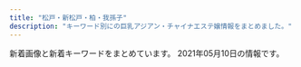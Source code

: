 ```yaml
---
title: "松戸・新松戸・柏・我孫子"
description: "キーワード別にの巨乳アジアン・チャイナエステ嬢情報をまとめました。"
---
```


新着画像と新着キーワードをまとめています。
2021年05月10日の情報です。

<DmmAffiliateIns />
<KeywordTable
  shops={
    [
    {
        "station": "\u5357\u6d41\u5c71\u99c5A2\u51fa\u53e3",
        "name": "\u697d\u5712\uff5e\u3042\u308f\u308f",
        "img_links": [
            "http://es-kirara.work/images/2.jpg",
            "http://es-kirara.work/images/info.png",
            "http://es-kirara.work/images/interior_t.jpg",
            "http://es-kirara.work/images/1.jpg",
            "http://es-kirara.work/img/mimi1.jpg",
            "http://es-kirara.work/images/int1.png",
            "http://es-kirara.work/images/3.jpg",
            "http://es-kirara.work/images/int2.png",
            "http://es-kirara.work/images/b2.jpg",
            "http://es-kirara.work/img/sayuri1.jpg",
            "http://es-kirara.work/images/staff_t.jpg",
            "http://es-kirara.work/images/sys2.png",
            "http://es-kirara.work/images/head.jpg",
            "http://es-kirara.work/images/mobile.jpg",
            "http://es-kirara.work/img/miho1.jpg",
            "http://es-kirara.work/images/tel.jpg",
            "http://es-kirara.work/images/4.jpg",
            "http://es-kirara.work/images/b1.jpg",
            "http://es-kirara.work/images/sys1.png",
            "http://es-kirara.work/img/sakura1.jpg",
            "http://es-kirara.work/images/news.jpg",
            "http://es-kirara.work/images/s1.png"
        ],
        "keywords": {},
        "url": "http://es-kirara.work/"
    },
    {
        "url": "http://www.rakuraku-abiko.xyz/",
        "img_links": [
            "http://www.rakuraku-abiko.xyz/images/nav/nav-sys.jpg",
            "http://www.rakuraku-abiko.xyz/images/index-tiba_09.jpg",
            "http://www.rakuraku-abiko.xyz/images/nav/nav-staff.jpg",
            "http://www.rakuraku-abiko.xyz/images/index-tiba_02.jpg",
            "http://www.rakuraku-abiko.xyz/images/staff/staff.jpg",
            "http://www.rakuraku-abiko.xyz/images/nav/nav-job.jpg",
            "http://www.rakuraku-abiko.xyz/images/index-tiba_13.jpg",
            "http://www.rakuraku-abiko.xyz/images/staff/coco.jpg",
            "http://www.rakuraku-abiko.xyz/images/staff/eri.jpg",
            "http://www.rakuraku-abiko.xyz/images/index-tiba_04.jpg",
            "http://www.rakuraku-abiko.xyz/images/staff/yuki.jpg",
            "http://www.rakuraku-abiko.xyz/images/index-tiba_10.jpg",
            "http://www.rakuraku-abiko.xyz/images/index-tiba_07.jpg",
            "http://www.rakuraku-abiko.xyz/images/staff/ready.jpg",
            "http://www.rakuraku-abiko.xyz/images/staff/nana.jpg"
        ],
        "station": "JR\u6211\u5b6b\u5b50\u99c5\u5357\u53e3",
        "keywords": {},
        "name": "\u697d\u697d"
    },
    {
        "img_links": [
            "http://es-candy.work/sp/menu/staff.jpg",
            "http://es-candy.work/sp/images/int1.jpg",
            "http://es-candy.work/images/staff_t.jpg",
            "http://es-candy.work/img/sati1.jpg",
            "http://es-candy.work/images/ac2.jpg",
            "http://es-candy.work/images/head.jpg",
            "http://es-candy.work/images/int3.jpg",
            "http://es-candy.work/staff/sati.jpg",
            "http://es-candy.work/images/int2.jpg",
            "http://es-candy.work/images/sisu1.jpg",
            "http://es-candy.work/sp/menu/home.jpg",
            "http://es-candy.work/sp/staff/sati.jpg",
            "http://es-candy.work/sp/images/newsb.jpg",
            "http://es-candy.work/sp/images/rec2.jpg",
            "http://es-candy.work/sp/images/pc.jpg",
            "http://es-candy.work/sp/images/sisu.jpg",
            "http://es-candy.work/staff/rina.jpg",
            "http://es-candy.work/sp/images/comment.jpg",
            "http://es-candy.work/images/up.png",
            "http://es-candy.work/sp/menu/interior.jpg",
            "http://es-candy.work/images/tr.jpg",
            "http://es-candy.work/images/interior_t.jpg",
            "http://es-candy.work/sp/images/interior_t.jpg",
            "http://es-candy.work/images/1.jpg",
            "http://es-candy.work/images/3.jpg",
            "http://es-candy.work/sp/images/int4.jpg",
            "http://es-candy.work/sp/images/head.jpg",
            "http://es-candy.work/img/rina1.jpg",
            "http://es-candy.work/sp/images/rec1.jpg",
            "http://es-candy.work/sp/img/yui1.jpg",
            "http://es-candy.work/images/tgirl.jpg",
            "http://es-candy.work/sp/img/nanami1.jpg",
            "http://es-candy.work/sp/images/sys2.jpg",
            "http://es-candy.work/images/sys1.jpg",
            "http://es-candy.work/staff/yui.jpg",
            "http://es-candy.work/images/2.jpg",
            "http://es-candy.work/sp/images/sys1.jpg",
            "http://es-candy.work/images/sys2.jpg",
            "http://es-candy.work/sp/images/int3.jpg",
            "http://es-candy.work/sp/images/ac1.jpg",
            "http://es-candy.work/images/rec1.jpg",
            "http://es-candy.work/images/int4.jpg",
            "http://es-candy.work/sp/images/footer.jpg",
            "http://es-candy.work/sp/img/sati1.jpg",
            "http://es-candy.work/sp/images/top.jpg",
            "http://es-candy.work/images/rec2.jpg",
            "http://es-candy.work/images/int1.jpg",
            "http://es-candy.work/sp/images/news.jpg",
            "http://es-candy.work/sp/images/ac2.jpg",
            "http://es-candy.work/images/ac1.jpg",
            "http://es-candy.work/sp/images/topgirl.jpg",
            "http://es-candy.work/sp/images/tel.jpg",
            "http://es-candy.work/images/sisu_t.jpg",
            "http://es-candy.work/images/sisu2.jpg",
            "http://es-candy.work/sp/staff/rina.jpg",
            "http://es-candy.work/sp/images/int2.jpg",
            "http://es-candy.work/sp/images/staff_t.jpg",
            "http://es-candy.work/sp/staff/nanami.jpg",
            "http://es-candy.work/img/nanami1.jpg",
            "http://es-candy.work/sp/img/rina1.jpg",
            "http://es-candy.work/images/sm.jpg",
            "http://es-candy.work/staff/nanami.jpg",
            "http://es-candy.work/images/news.jpg",
            "http://es-candy.work/images/4.jpg",
            "http://es-candy.work/sp/staff/yui.jpg",
            "http://es-candy.work/img/yui1.jpg"
        ],
        "url": "http://es-candy.work/",
        "keywords": {
            "89": 1,
            "88": 1,
            "86": 1,
            "87": 1
        },
        "name": "LOVER",
        "station": "JR\u65b0\u677e\u6238\u99c5"
    },
    {
        "station": "JR\u6211\u5b6b\u5b50\u99c5\u5357\u53e3",
        "keywords": {
            "D": 24,
            "85": 2,
            "87": 20,
            "88": 4,
            "C": 26
        },
        "name": "\u307e\u3069\u308d\u307f",
        "url": "http://www.madoromi.iesjp.com/",
        "img_links": [
            "http://www.madoromi.iesjp.com/files/014.jpg",
            "http://www.madoromi.iesjp.com/img/ttl_news.png",
            "http://www.madoromi.iesjp.com/files/007.jpg",
            "http://www.madoromi.iesjp.com/files/006.jpg",
            "http://www.madoromi.iesjp.com/files/009.jpg",
            "http://www.madoromi.iesjp.com/img/pickup.jpg",
            "http://www.madoromi.iesjp.com/files/010.jpg",
            "http://www.madoromi.iesjp.com/img/goback.jpg",
            "http://www.madoromi.iesjp.com/files/012.jpg",
            "http://www.madoromi.iesjp.com/files/005.jpg",
            "http://www.madoromi.iesjp.com/img/btn_side_mobile.jpg",
            "http://www.madoromi.iesjp.com/files/003.jpg",
            "http://www.madoromi.iesjp.com/files/004.jpg",
            "http://www.madoromi.iesjp.com/files/013.jpg",
            "http://www.madoromi.iesjp.com/files/011.jpg",
            "http://www.madoromi.iesjp.com/files/002.jpg",
            "http://www.madoromi.iesjp.com/img/ttl_info.png",
            "http://www.madoromi.iesjp.com/img/btn_blog.png",
            "http://www.madoromi.iesjp.com/files/008.jpg",
            "http://www.madoromi.iesjp.com/img/tel.png",
            "http://www.madoromi.iesjp.com/files/001.jpg"
        ]
    },
    {
        "station": "JR\u67cf\u99c5\u6771\u53e3",
        "url": "http://dancia.jpn.mn/",
        "name": "DANCIA\u30fb\u30c0\u30f3\u30b7\u30a2",
        "keywords": {
            "D": 30,
            "E": 4,
            "C": 2,
            "86": 14,
            "84": 4,
            "85": 6,
            "87": 12
        },
        "img_links": [
            "http://dancia.jpn.mn/photos/sites/9/2019/02/2019022003132234.jpg",
            "http://dancia.jpn.mn/images/s_concept.png",
            "http://dancia.jpn.mn/photos/sites/9/2019/11/201911011036291.jpg",
            "http://dancia.jpn.mn/photos/sites/9/2019/12/2019121103543190.jpg",
            "http://dancia.jpn.mn/photos/sites/9/2019/07/2019071209385613.jpg",
            "http://dancia.jpn.mn/photos/sites/9/2018/05/2018052710251710.jpg",
            "http://dancia.jpn.mn/photos/sites/9/2020/03/2020031809251250.jpg",
            "http://dancia.jpn.mn/images/ac3.jpg",
            "http://dancia.jpn.mn/images/s_link.jpg",
            "http://dancia.jpn.mn/images/end.png",
            "http://dancia.jpn.mn/images/s_staff.jpg",
            "http://dancia.jpn.mn/images/ac4.jpg",
            "http://dancia.jpn.mn/photos/sites/9/2019/10/2019101103155953.jpg",
            "http://dancia.jpn.mn/images/ac1.jpg",
            "http://dancia.jpn.mn/images/gomen.png",
            "http://dancia.jpn.mn/images/ac2.jpg",
            "http://dancia.jpn.mn/images/mani.jpg",
            "http://dancia.jpn.mn/photos/sites/9/2020/01/2020012108370285.jpg",
            "http://dancia.jpn.mn/photos/sites/9/2020/04/2020042408430995.jpg",
            "http://dancia.jpn.mn/photos/sites/9/2020/10/2020103009120834.jpg",
            "http://dancia.jpn.mn/photos/sites/9/2019/06/2019060409043017.jpg",
            "http://dancia.jpn.mn/photos/sites/9/2019/10/2019102106430389.jpg",
            "http://dancia.jpn.mn/photos/sites/9/2020/02/2020020205030398.jpg",
            "http://dancia.jpn.mn/photos/sites/9/2019/09/2019091505325486.jpg",
            "http://dancia.jpn.mn/images/top.jpg",
            "http://dancia.jpn.mn/photos/sites/9/2019/05/2019051305315589.jpg",
            "http://dancia.jpn.mn/photos/sites/9/2020/11/2020112204312015.jpg",
            "http://menlog.net/link/menlog8831.jpg",
            "http://dancia.jpn.mn/photos/sites/9/2020/07/2020072708591274.jpg",
            "http://dancia.jpn.mn/images/s_information.png",
            "http://dancia.jpn.mn/images/s_news.jpg",
            "http://dancia.jpn.mn/photos/sites/9/2021/04/2021040107064414.jpg",
            "http://dancia.jpn.mn/images/mobile.jpg",
            "http://dancia.jpn.mn/photos/sites/9/2021/05/2021050510062589.jpg"
        ]
    },
    {
        "img_links": [
            "http://treat-arm.com/css/top-left02.jpg",
            "http://treat-arm.com/staff/sara/01.jpg",
            "http://treat-arm.com/css/tel01.png",
            "http://treat-arm.com/css/staff/up.jpg",
            "http://treat-arm.com/css/staff/new.jpg",
            "http://treat-arm.com/css/nav/nav-005.jpg",
            "http://treat-arm.com/css/nav/nav-006.jpg",
            "http://treat-arm.com/staff/sora/01.jpg",
            "http://treat-arm.com/staff/mimi/01.jpg",
            "http://treat-arm.com/staff/nao/01.jpg",
            "http://treat-arm.com/css/nav/nav-001.jpg",
            "http://treat-arm.com/css/nav/nav-002.jpg",
            "http://treat-arm.com/css/top-left0001.jpg",
            "http://treat-arm.com/css/nav/nav-004.jpg",
            "http://treat-arm.com/css/top02.jpg",
            "http://treat-arm.com/css/nav/nav-003.jpg"
        ],
        "name": "Lucky",
        "station": "JR\u5357\u67cf\u99c5\u897f\u53e3",
        "url": "http://treat-arm.com/",
        "keywords": {
            "C": 1
        }
    },
    {
        "station": "JR\u5929\u738b\u53f0\u99c5\u5357\u53e3",
        "img_links": [
            "http://ran.est.cm/photos/sites/67/2020/07/2020071705010645.jpg",
            "http://ran.est.cm/photos/sites/67/2020/07/2020070605425151.jpg",
            "http://ran.est.cm/images/room2.jpg",
            "http://ran.est.cm/images/s_news.png",
            "http://ran.est.cm/images/room4.jpg",
            "http://ran.est.cm/images/s_pick.png",
            "http://ran.est.cm/images/top.jpg",
            "http://ran.est.cm/images/girl-z1.jpg",
            "http://ran.est.cm/images/girl-z2.jpg",
            "http://ran.est.cm/images/room1.jpg",
            "http://ran.est.cm/images/s_staff.png",
            "http://ran.est.cm/images/room3.jpg",
            "http://ran.est.cm/images/s_mobile.png",
            "http://ran.est.cm/photos/sites/67/2020/09/2020091805522177.jpg",
            "http://ran.est.cm/photos/sites/67/2020/10/2020102102090322.jpg",
            "http://ran.est.cm/photos/sites/67/2020/07/2020070605424075.jpg",
            "http://ran.est.cm/photos/sites/67/2020/07/2020070605425221.jpg",
            "http://ran.est.cm/images/service.jpg",
            "http://ran.est.cm/photos/sites/67/2020/07/2020070605425355.jpg"
        ],
        "keywords": {
            "E": 1,
            "C": 14,
            "87": 2,
            "88": 2,
            "86": 3,
            "D": 6
        },
        "url": "http://ran.est.cm/",
        "name": "\u862d\u306e\u82b1"
    },
    {
        "station": "JR\u67cf\u99c5\u897f\u53e3",
        "url": "http://massage-relax.blue/",
        "name": "Love\u3086\u3086",
        "img_links": [
            "http://massage-relax.blue/images/no.png",
            "http://massage-relax.blue/images/an_6_01.jpg",
            "http://massage-relax.blue/images/index_01.jpg",
            "http://massage-relax.blue/images/slider/slide2s.png",
            "http://massage-relax.blue/images/an_5_02.jpg",
            "http://massage-relax.blue/images/an_1_01.jpg",
            "http://massage-relax.blue/images/slider/slide1.png",
            "http://massage-relax.blue/images/staff_images/cg09.jpg",
            "http://massage-relax.blue/images/an_2_01.jpg",
            "http://massage-relax.blue/images/slider/slide2.png",
            "http://massage-relax.blue/images/staff_images/cg02.jpg",
            "http://massage-relax.blue/images/staff_images/cg08.jpg",
            "http://massage-relax.blue/images/ff.jpg",
            "http://massage-relax.blue/images/staff_images/cg07.jpg",
            "http://massage-relax.blue/images/an_2_02.jpg",
            "http://massage-relax.blue/images/staff_images/cg06.jpg",
            "http://massage-relax.blue/images/an_5_01.jpg",
            "http://massage-relax.blue/images/slider/slide3.png",
            "http://massage-relax.blue/images/an_6_02.jpg",
            "http://massage-relax.blue/images/staff_images/cg072.jpg",
            "http://massage-relax.blue/images/staff_images/cg071.jpg",
            "http://massage-relax.blue/images/staff_images/cg051.jpg",
            "http://massage-relax.blue/images/staff_images/cg03.jpg",
            "http://massage-relax.blue/images/an_4_01.jpg",
            "http://massage-relax.blue/images/an_3_01.jpg",
            "http://massage-relax.blue/images/an_4_02.jpg",
            "http://massage-relax.blue/images/slider/slide3s.png",
            "http://massage-relax.blue/images/staff_images/cg011.jpg",
            "http://massage-relax.blue/images/staff_images/cg01.jpg",
            "http://massage-relax.blue/images/an_1_02.jpg",
            "http://massage-relax.blue/images/staff_images/cg031.jpg",
            "http://massage-relax.blue/images/slider/slide1s.png",
            "http://massage-relax.blue/images/staff_images/cg05.jpg",
            "http://massage-relax.blue/images/an_3_02.jpg"
        ],
        "keywords": {
            "F": 1,
            "86": 8,
            "D": 7
        }
    },
    {
        "url": "https://gakuen.jpn.vin/",
        "station": "\u516b\u67f1\u99c5",
        "keywords": {
            "E": 6,
            "F": 2
        },
        "name": "\u516b\u67f1\u5b66\u5712",
        "img_links": [
            "https://gakuen.jpn.vin/photos/sites/26/2021/04/2021040119262714.jpg",
            "https://gakuen.jpn.vin/images/s_link.jpg",
            "https://gakuen.jpn.vin/images/g15.jpg",
            "https://gakuen.jpn.vin/photos/sites/26/2021/04/2021041713153049-e1618632942478.jpeg",
            "https://gakuen.jpn.vin/images/g1.jpg",
            "https://gakuen.jpn.vin/images/g10.jpg",
            "https://gakuen.jpn.vin/images/2.jpg",
            "https://gakuen.jpn.vin/images/info2.jpg",
            "https://gakuen.jpn.vin/photos/sites/26/2021/04/2021040119261822.jpg",
            "https://gakuen.jpn.vin/photos/sites/26/2021/05/202105081547405.jpg",
            "https://gakuen.jpn.vin/photos/sites/26/2021/04/2021042815432738-e1619592220684.jpeg",
            "https://gakuen.jpn.vin/images/g17.jpg",
            "https://gakuen.jpn.vin/images/staff_bj3.jpg",
            "https://gakuen.jpn.vin/photos/sites/26/2021/04/2021042602162756.jpeg",
            "https://gakuen.jpn.vin/images/g13.jpg",
            "https://gakuen.jpn.vin/images/s_staff.jpg",
            "https://gakuen.jpn.vin/images/info.jpg",
            "https://gakuen.jpn.vin/images/s_cosplay.jpg",
            "https://gakuen.jpn.vin/images/g3.jpg",
            "https://gakuen.jpn.vin/photos/sites/26/2021/04/202104011926198.jpg",
            "https://gakuen.jpn.vin/photos/sites/26/2021/04/2021040119262660.jpg",
            "https://gakuen.jpn.vin/images/pick.jpg",
            "https://gakuen.jpn.vin/photos/sites/26/2021/04/2021041215533438-e1618210422441.jpeg",
            "https://gakuen.jpn.vin/images/news1.jpg",
            "https://gakuen.jpn.vin/images/1.jpg",
            "https://gakuen.jpn.vin/images/mobile.jpg",
            "https://gakuen.jpn.vin/photos/sites/26/2021/04/2021040119262861.jpg",
            "https://gakuen.jpn.vin/photos/sites/26/2021/04/2021040119262085.jpg",
            "https://gakuen.jpn.vin/photos/sites/26/2021/05/2021050615242052-e1620282269734.jpeg",
            "https://gakuen.jpn.vin/images/g7.jpg",
            "https://gakuen.jpn.vin/images/g2.jpg",
            "https://gakuen.jpn.vin/photos/sites/26/2021/04/2021040119261773.jpg",
            "https://gakuen.jpn.vin/images/g8.jpg",
            "https://gakuen.jpn.vin/images/top.jpg",
            "https://gakuen.jpn.vin/images/g16.jpg"
        ]
    },
    {
        "keywords": {
            "C": 9
        },
        "station": "JR\u5357\u67cf\u99c5\u897f\u53e3",
        "name": "\u30a2\u30ab\u30b9\u30ea\u3086\u304b\u308a",
        "url": "http://www.e-lstar.com/",
        "img_links": [
            "http://www.e-lstar.com/img/tea.png",
            "http://www.e-lstar.com/i/files/homeimg.jpg",
            "http://www.e-lstar.com/staff/lee/01.png",
            "http://www.e-lstar.com/staff/emi/01.png",
            "http://www.e-lstar.com/staff/mimi/01.png",
            "http://www.e-lstar.com/img/head.png",
            "http://www.e-lstar.com/staff/miki/01.png",
            "http://www.e-lstar.com/img/mess.png",
            "http://www.e-lstar.com/staff/momo/01.png",
            "http://www.e-lstar.com/staff/yuka/01.png",
            "http://www.e-lstar.com/pic/top.jpg"
        ]
    },
    {
        "keywords": {
            "83": 1,
            "D": 17,
            "84": 2,
            "85": 3,
            "C": 35,
            "86": 11,
            "87": 5,
            "E": 1,
            "88": 1
        },
        "station": "JR\u67cf\u99c5\u6771\u53e3",
        "img_links": [
            "http://silent-wall.xyz.mn/photos/sites/26/2019/06/2019061112474010.jpg",
            "http://silent-wall.xyz.mn/photos/sites/26/2019/11/2019110209065231.jpg",
            "http://silent-wall.xyz.mn/images/mobile.jpg",
            "http://silent-wall.xyz.mn/photos/sites/26/2021/02/2021021812054752.jpg",
            "http://silent-wall.xyz.mn/photos/sites/26/2019/01/2019010421363971.jpeg",
            "http://silent-wall.xyz.mn/images/bj3.jpg",
            "http://silent-wall.xyz.mn/photos/sites/26/2020/10/2020101116211538.jpg",
            "http://silent-wall.xyz.mn/photos/sites/26/2021/03/2021031510300931.jpg",
            "http://silent-wall.xyz.mn/images/nbj3.jpg",
            "http://silent-wall.xyz.mn/photos/sites/26/2019/05/2019061013025963.jpg",
            "http://silent-wall.xyz.mn/images/pick.jpg",
            "http://silent-wall.xyz.mn/images/s_staff.jpg",
            "http://silent-wall.xyz.mn/photos/sites/26/2019/05/2019052619312725.jpg",
            "http://silent-wall.xyz.mn/images/room4.jpg",
            "http://silent-wall.xyz.mn/images/nbj1.jpg",
            "http://silent-wall.xyz.mn/photos/sites/26/2021/04/2021041710250635.jpg",
            "http://silent-wall.xyz.mn/images/tu.jpg",
            "http://silent-wall.xyz.mn/photos/sites/26/2019/06/2019060812033719.jpg",
            "http://silent-wall.xyz.mn/photos/sites/26/2019/06/2019061013003626.jpg",
            "http://silent-wall.xyz.mn/photos/sites/26/2019/06/2019061012562797.jpg",
            "http://silent-wall.xyz.mn/images/room2.jpg",
            "http://silent-wall.xyz.mn/images/mail.jpg",
            "http://silent-wall.xyz.mn/photos/sites/26/2019/05/2019051213110435.jpg",
            "http://silent-wall.xyz.mn/photos/sites/26/2019/11/2019112610413055.jpg",
            "http://silent-wall.xyz.mn/photos/sites/26/2021/02/2021022310394778.jpg",
            "http://silent-wall.xyz.mn/images/top.jpg",
            "http://silent-wall.xyz.mn/photos/sites/26/2021/04/2021041612483122.jpg",
            "http://silent-wall.xyz.mn/images/room3.jpg",
            "http://silent-wall.xyz.mn/photos/sites/26/2021/02/2021022712521855.jpg",
            "http://silent-wall.xyz.mn/photos/sites/26/2021/05/202105011043432.jpg",
            "http://silent-wall.xyz.mn/photos/sites/26/2019/06/2019060819212459.jpg",
            "http://silent-wall.xyz.mn/photos/sites/26/2019/06/2019061013003011.jpg",
            "http://silent-wall.xyz.mn/photos/sites/26/2021/04/2021040210341148.jpg",
            "http://silent-wall.xyz.mn/images/nei1-3.jpg",
            "http://silent-wall.xyz.mn/photos/sites/26/2019/06/2019061616372934.jpg",
            "http://silent-wall.xyz.mn/photos/sites/26/2019/06/2019062912023976.jpg",
            "http://silent-wall.xyz.mn/images/room1.jpg",
            "http://silent-wall.xyz.mn/photos/sites/26/2019/05/201905121311038.jpg",
            "http://silent-wall.xyz.mn/photos/sites/26/2019/05/2019052619312840.jpg",
            "http://silent-wall.xyz.mn/images/bj1.jpg",
            "http://silent-wall.xyz.mn/photos/sites/26/2021/05/2021050413155694.jpg",
            "http://silent-wall.xyz.mn/images/news.jpg",
            "http://silent-wall.xyz.mn/photos/sites/26/2019/06/2019060814103073.jpg",
            "http://silent-wall.xyz.mn/photos/sites/26/2021/05/2021051014284947.jpg"
        ],
        "url": "http://silent-wall.xyz.mn/",
        "name": "\u30b5\u30a4\u30ec\u30f3\u30c8\u30a6\u30a9\u30fc\u30eb"
    },
    {
        "url": "http://y-yu.work/",
        "name": "First Class\uff5e\u30d5\u30a1\u30fc\u30b9\u30c8\u30af\u30e9\u30b9",
        "keywords": {},
        "img_links": [
            "http://y-yu.work/images/ac1.jpg",
            "http://y-yu.work/staff/erina.jpg",
            "http://y-yu.work/images/int2.png",
            "http://y-yu.work/images/tg.png",
            "http://y-yu.work/images/tel.png",
            "http://y-yu.work/staff/kumi.jpg",
            "http://y-yu.work/images/sys.png",
            "http://y-yu.work/images/interior_t.jpg",
            "http://y-yu.work/images/news.jpg",
            "http://y-yu.work/img/erina1.jpg",
            "http://y-yu.work/images/rec.jpg",
            "http://y-yu.work/images/staff_t.jpg",
            "http://y-yu.work/img/kumi1.jpg",
            "http://y-yu.work/images/right.png",
            "http://y-yu.work/images/time.jpg",
            "http://y-yu.work/staff/goku.jpg",
            "http://y-yu.work/img/minami1.jpg",
            "http://y-yu.work/images/menu/top.png",
            "http://y-yu.work/images/menu/staff.png",
            "http://y-yu.work/img/goku1.jpg",
            "http://y-yu.work/images/int1.jpg",
            "http://y-yu.work/images/menu/interior.png",
            "http://y-yu.work/images/sisu.jpg",
            "http://y-yu.work/staff/minami.jpg"
        ],
        "station": "\u516b\u67f1\u99c5\u5357\u53e3"
    },
    {
        "station": "JR\u65b0\u677e\u6238\u99c5",
        "name": "SecretGarden",
        "url": "http://secretgarden0607.com/",
        "keywords": {
            "86": 8,
            "87": 4
        },
        "img_links": [
            "http://secretgarden0607.com/img/st022.jpg",
            "http://secretgarden0607.com/img/st061.jpg",
            "http://secretgarden0607.com/img/st072.jpg",
            "http://secretgarden0607.com/img/tit1.jpg",
            "http://secretgarden0607.com/img/st012.jpg",
            "http://secretgarden0607.com/img/st013.jpg",
            "http://secretgarden0607.com/img/st024.jpg",
            "http://secretgarden0607.com/img/st021.jpg",
            "http://secretgarden0607.com/img/st02.jpg",
            "http://secretgarden0607.com/img/haya.jpg",
            "http://secretgarden0607.com/img/tit.jpg",
            "http://secretgarden0607.com/img/st122.jpg",
            "http://secretgarden0607.com/img/st06.jpg",
            "http://secretgarden0607.com/img/st062.jpg",
            "http://secretgarden0607.com/img/tit2.jpg",
            "http://secretgarden0607.com/img/st031.jpg",
            "http://secretgarden0607.com/img/f1.jpg",
            "http://secretgarden0607.com/img/no.png",
            "http://secretgarden0607.com/img/st071.jpg",
            "http://secretgarden0607.com/img/st032.jpg",
            "http://secretgarden0607.com/img/noo.png",
            "http://secretgarden0607.com/img/st121.jpg",
            "http://secretgarden0607.com/img/st034.jpg",
            "http://secretgarden0607.com/img/st063.jpg",
            "http://secretgarden0607.com/img/st03.jpg",
            "http://secretgarden0607.com/img/st07.jpg",
            "http://secretgarden0607.com/img/st033.jpg",
            "http://secretgarden0607.com/img/st123.jpg",
            "http://secretgarden0607.com/img/st023.jpg",
            "http://secretgarden0607.com/img/st12.jpg",
            "http://secretgarden0607.com/img/st073.jpg",
            "http://secretgarden0607.com/img/st01.jpg",
            "http://secretgarden0607.com/img/st011.jpg"
        ]
    },
    {
        "station": "\u6d41\u5c71\u304a\u304a\u305f\u304b\u306e\u68ee\u99c5\u6771\u53e3",
        "name": "\u871c\u82b1\uff5e\u307f\u3064\u304b\uff5e",
        "keywords": {
            "85": 154,
            "83": 22,
            "E": 88,
            "87": 154,
            "D": 374,
            "86": 132
        },
        "url": "http://mitsuka.ests.jp/",
        "img_links": [
            "http://mitsuka.ests.jp/photos/sites/20/2021/04/2021042706411134.jpg",
            "http://mitsuka.ests.jp/photos/sites/20/2021/03/2021032604093987.jpg",
            "http://mitsuka.ests.jp/photos/sites/20/2020/10/2020102808032533.jpg",
            "http://mitsuka.ests.jp/photos/sites/20/2020/01/2020011406585124.jpg",
            "http://mitsuka.ests.jp/images/room1.jpg",
            "http://mitsuka.ests.jp/images/room3.jpg",
            "http://mitsuka.ests.jp/photos/sites/20/2021/01/2021011904014642.jpg",
            "http://mitsuka.ests.jp/photos/sites/20/2019/10/2019100207010162.jpg",
            "http://mitsuka.ests.jp/images/s1.jpg",
            "http://mitsuka.ests.jp/images/s_link.png",
            "http://mitsuka.ests.jp/images/news.png",
            "http://mitsuka.ests.jp/photos/sites/20/2021/03/2021031705374973.jpg",
            "http://mitsuka.ests.jp/photos/sites/20/2021/03/2021033108561634.jpg",
            "http://mitsuka.ests.jp/images/s_staff.png",
            "http://mitsuka.ests.jp/photos/sites/20/2021/04/202104060341481.jpg",
            "http://mitsuka.ests.jp/images/mobile.jpg",
            "http://mitsuka.ests.jp/images/top.png",
            "http://mitsuka.ests.jp/photos/sites/20/2021/04/2021041902441476.jpg",
            "http://mitsuka.ests.jp/photos/sites/20/2019/12/2019121608053268.jpg",
            "http://mitsuka.ests.jp/photos/sites/20/2021/05/2021050606063964.jpg",
            "http://mitsuka.ests.jp/photos/sites/20/2020/10/2020100907545181.jpg",
            "http://mitsuka.ests.jp/photos/sites/20/2021/03/2021030906423794.jpg",
            "http://mitsuka.ests.jp/photos/sites/20/2020/02/2020022006113363.jpg",
            "http://mitsuka.ests.jp/photos/sites/20/2020/06/2020062205143284.jpg",
            "http://mitsuka.ests.jp/images/room4.jpg",
            "http://mitsuka.ests.jp/images/room2.jpg",
            "http://mitsuka.ests.jp/photos/sites/20/2020/07/2020072003581899.jpg",
            "http://mitsuka.ests.jp/photos/sites/20/2019/12/2019121608040655.jpg",
            "http://mitsuka.ests.jp/photos/sites/20/2020/12/2020120104590314.jpg",
            "http://mitsuka.ests.jp/images/s3.jpg",
            "http://mitsuka.ests.jp/photos/sites/20/2020/06/202006080219203.jpg",
            "http://mitsuka.ests.jp/photos/sites/20/2019/10/2019100207010087.jpg"
        ]
    },
    {
        "keywords": {
            "E": 2,
            "88": 1,
            "D": 7,
            "84": 2,
            "87": 2,
            "F": 1,
            "86": 7,
            "C": 21
        },
        "station": "JR\u65b0\u677e\u6238\u99c5",
        "img_links": [
            "http://rosesea.info/i/img/sta3.jpg",
            "http://rosesea.info/img/s12.jpg",
            "http://rosesea.info/img/s13.jpg",
            "http://rosesea.info/img/s6.jpg",
            "http://rosesea.info/i/img/r2.jpg",
            "http://rosesea.info/img/sta11.jpg",
            "http://rosesea.info/i/img/sta10.jpg",
            "http://rosesea.info/i/img/sta7.jpg",
            "http://rosesea.info/img/botton.jpg",
            "http://rosesea.info/img/sta10.jpg",
            "http://rosesea.info/img/sta4.jpg",
            "http://rosesea.info/img/sta1.jpg",
            "http://rosesea.info/img/s9.jpg",
            "http://rosesea.info/img/st05.jpg",
            "http://rosesea.info/img/st1.jpg",
            "http://rosesea.info/img/sta12.jpg",
            "http://rosesea.info/i/img/sta4.jpg",
            "http://rosesea.info/i/img/acc.jpg",
            "http://rosesea.info/img/s10.jpg",
            "http://rosesea.info/img/st13.jpg",
            "http://rosesea.info/i/img/r3.jpg",
            "http://rosesea.info/img/fla.jpg",
            "http://rosesea.info/img/s5.jpg",
            "http://rosesea.info/img/s8.jpg",
            "http://rosesea.info/img/st9.jpg",
            "http://rosesea.info/i/img/sta6.jpg",
            "http://rosesea.info/i/img/r4.jpg",
            "http://rosesea.info/img/st7.jpg",
            "http://rosesea.info/i/img/r1.jpg",
            "http://rosesea.info/i/img/sta9.jpg",
            "http://rosesea.info/img/sta9.jpg",
            "http://rosesea.info/i/img/sta2.jpg",
            "http://rosesea.info/i/img/sta5.jpg",
            "http://rosesea.info/img/sta13.jpg",
            "http://rosesea.info/i/img/sta8.jpg",
            "http://rosesea.info/img/st11.jpg",
            "http://rosesea.info/img/st12.jpg",
            "http://rosesea.info/img/s7.jpg",
            "http://rosesea.info/img/r9.jpg",
            "http://rosesea.info/img/sta3.jpg",
            "http://rosesea.info/i/img/sta13.jpg",
            "http://rosesea.info/img/sta6.jpg",
            "http://rosesea.info/img/st10.jpg",
            "http://rosesea.info/img/sta5.jpg",
            "http://rosesea.info/img/st6.jpg",
            "http://rosesea.info/i/img/sta11.jpg",
            "http://rosesea.info/img/sta7.jpg",
            "http://rosesea.info/img/st5.jpg",
            "http://rosesea.info/img/st3.jpg",
            "http://rosesea.info/img/st4.jpg",
            "http://rosesea.info/img/st8.jpg",
            "http://rosesea.info/img/s11.jpg",
            "http://rosesea.info/img/sta8.jpg",
            "http://rosesea.info/img/mo.png",
            "http://rosesea.info/i/img/sta12.jpg",
            "http://rosesea.info/i/img/sta1.jpg"
        ],
        "name": "Rose Sea",
        "url": "http://rosesea.info/"
    },
    {
        "url": "http://yukinohana.iest.jp/",
        "station": "\u6d41\u5c71\u304a\u304a\u305f\u304b\u306e\u68ee\u99c5\u897f\u53e3",
        "keywords": {},
        "img_links": [
            "http://yukinohana.iest.jp/images/top/top_04.jpg",
            "http://yukinohana.iest.jp/images/top/top_06.jpg",
            "http://yukinohana.iest.jp/images/massage/massage_02b.jpg",
            "http://yukinohana.iest.jp/images/top/top_08.png",
            "http://yukinohana.iest.jp/images/staff_image/staff_05a.jpg",
            "http://yukinohana.iest.jp/images/massage/massage_03a.jpg",
            "http://yukinohana.iest.jp/images/staff_image/staff_04a.jpg",
            "http://yukinohana.iest.jp/images/massage/massage_01a.jpg",
            "http://yukinohana.iest.jp/images/index_page_top.png",
            "http://yukinohana.iest.jp/images/home/top.jpg",
            "http://yukinohana.iest.jp/images/demo/slider/images/slide2.png",
            "http://yukinohana.iest.jp/images/home/index_11.jpg",
            "http://yukinohana.iest.jp/images/massage/massage_04a.jpg",
            "http://yukinohana.iest.jp/images/top/top_01.jpg",
            "http://yukinohana.iest.jp/images/massage/massage_la.jpg",
            "http://yukinohana.iest.jp/images/staff_image/staff_02a.jpg",
            "http://yukinohana.iest.jp/images/massage/massage_02a.jpg",
            "http://yukinohana.iest.jp/images/top/top_05.jpg",
            "http://yukinohana.iest.jp/images/home/index_13.jpg",
            "http://yukinohana.iest.jp/images/staff_image/staff_03a.jpg",
            "http://yukinohana.iest.jp/images/home/index_tel.jpg",
            "http://yukinohana.iest.jp/images/staff/staff_top.png",
            "http://yukinohana.iest.jp/images/top/top_03.jpg",
            "http://yukinohana.iest.jp/images/demo/slider/images/slide1.png",
            "http://yukinohana.iest.jp/images/massage/massage_01b.jpg",
            "http://yukinohana.iest.jp/images/staff_one/staff_ba.png",
            "http://yukinohana.iest.jp/images/massage/massage_03b.jpg",
            "http://yukinohana.iest.jp/images/massage/massage_04b.jpg",
            "http://yukinohana.iest.jp/images/top/top_02.jpg",
            "http://yukinohana.iest.jp/images/demo/slider/images/slide3.png",
            "http://yukinohana.iest.jp/images/staff_image/staff_06a.jpg"
        ],
        "name": "\u96ea\u306e\u83ef"
    },
    {
        "name": "\u67cf Spring",
        "img_links": [
            "http://chun.relaxjp.com/css/nav/nav-006.jpg",
            "http://chun.relaxjp.com/css/nav/nav-001.jpg",
            "http://chun.relaxjp.com/css/staff/staff16-b.png",
            "http://chun.relaxjp.com/css/staff/staff21-a.png",
            "http://chun.relaxjp.com/css/staff/staff007-a.png",
            "http://chun.relaxjp.com/css/nav/change-006.jpg",
            "http://chun.relaxjp.com/css/staff/staff0010-b.png",
            "http://chun.relaxjp.com/css/osusume-08.png",
            "http://chun.relaxjp.com/css/nav/change-005.jpg",
            "http://chun.relaxjp.com/css/staff/staff004-b.png",
            "http://chun.relaxjp.com/css/staff/staff004-a.png",
            "http://chun.relaxjp.com/css/nav/nav-003.jpg",
            "http://chun.relaxjp.com/css/top-right0003.png",
            "http://chun.relaxjp.com/css/staff/staff15-b.png",
            "http://chun.relaxjp.com/css/nav/nav-002.jpg",
            "http://chun.relaxjp.com/css/staff/staff010-a.png",
            "http://chun.relaxjp.com/css/nav/change-002.jpg",
            "http://chun.relaxjp.com/css/nav/change-004.jpg",
            "http://chun.relaxjp.com/css/staff/staff002-b.png",
            "http://chun.relaxjp.com/css/nav/change-001.jpg",
            "http://chun.relaxjp.com/css/nav/nav-004.jpg",
            "http://chun.relaxjp.com/css/staff/staff16-a.png",
            "http://chun.relaxjp.com/css/top-left02.png",
            "http://chun.relaxjp.com/css/staff/staff15-a.png",
            "http://chun.relaxjp.com/css/huabian.png",
            "http://chun.relaxjp.com/css/staff/staff007-b.png",
            "http://chun.relaxjp.com/css/nav/nav-005.jpg",
            "http://chun.relaxjp.com/css/staff-left01.png",
            "http://chun.relaxjp.com/css/top-right03.png",
            "http://chun.relaxjp.com/css/nav/change-003.jpg",
            "http://chun.relaxjp.com/css/staff/staff0012-b.png",
            "http://chun.relaxjp.com/css/staff/staff002-a.png",
            "http://chun.relaxjp.com/css/tel01.png"
        ],
        "url": "http://chun.relaxjp.com/",
        "keywords": {
            "E": 1,
            "D": 2,
            "92": 1,
            "C": 3,
            "84": 1,
            "90": 2,
            "85": 3,
            "G": 1,
            "89": 1
        },
        "station": "JR\u67cf\u99c5\u6771\u53e3"
    },
    {
        "keywords": {
            "E": 1,
            "86": 9,
            "D": 8
        },
        "img_links": [
            "http://xn--vckg5a5c7c8c1czd.biz/img/top.jpg",
            "http://xn--vckg5a5c7c8c1czd.biz/img/ro1.jpg",
            "http://xn--vckg5a5c7c8c1czd.biz/img/stat.jpg",
            "http://xn--vckg5a5c7c8c1czd.biz/img/cg10.jpg",
            "http://xn--vckg5a5c7c8c1czd.biz/img/syst.jpg",
            "http://xn--vckg5a5c7c8c1czd.biz/img/cg9.jpg",
            "http://xn--vckg5a5c7c8c1czd.biz/img/bb.png",
            "http://a.ests.jp/sakura/wp-content/uploads/sites/35/2021/05/cg8-194x300.jpg",
            "http://xn--vckg5a5c7c8c1czd.biz/img/cg2.jpg",
            "http://xn--vckg5a5c7c8c1czd.biz/img/root.jpg",
            "http://xn--vckg5a5c7c8c1czd.biz/img/acct.jpg",
            "http://xn--vckg5a5c7c8c1czd.biz/img/r1.jpg",
            "http://xn--vckg5a5c7c8c1czd.biz/img/cg3.jpg",
            "http://xn--vckg5a5c7c8c1czd.biz/img/rect.jpg",
            "http://xn--vckg5a5c7c8c1czd.biz/img/lint.jpg",
            "http://xn--vckg5a5c7c8c1czd.biz/img/cg1.jpg",
            "http://xn--vckg5a5c7c8c1czd.biz/img/r4.jpg",
            "http://xn--vckg5a5c7c8c1czd.biz/img/cg7.jpg",
            "http://a.ests.jp/sakura/wp-content/uploads/sites/35/2021/04/cg2-194x300.jpg",
            "http://xn--vckg5a5c7c8c1czd.biz/img/cg8.jpg",
            "http://xn--vckg5a5c7c8c1czd.biz/img/r3.jpg",
            "http://xn--vckg5a5c7c8c1czd.biz/img/cg5.jpg",
            "http://xn--vckg5a5c7c8c1czd.biz/img/cg71.jpg",
            "http://xn--vckg5a5c7c8c1czd.biz/img/r2.jpg",
            "http://xn--vckg5a5c7c8c1czd.biz/img/cg6.jpg",
            "http://xn--vckg5a5c7c8c1czd.biz/img/cg51.jpg"
        ],
        "station": "JR\u677e\u6238\u99c5\u6771\u53e3",
        "url": "http://xn--vckg5a5c7c8c1czd.biz/",
        "name": "\u685c"
    },
    {
        "img_links": [
            "http://aqut.sakura.ne.jp/mulan/wp-content/uploads/2021/04/980x550.jpg",
            "http://aqut.sakura.ne.jp/mulan/wp-content/uploads/2021/04/640x905.jpg",
            "http://mulan.refle.shop/wp-content/uploads/2021/05/f5e9e19a769e20f6ef5b5177851cc79-400x500.jpg",
            "http://mulan.refle.shop/wp-content/uploads/2021/05/srchttp___photo.16pic.com_00_39_49_16pic_3949157_b.jpg",
            "http://mulan.refle.shop/wp-content/uploads/2021/05/f5e9e19a769e20f6ef5b5177851cc79.jpg",
            "http://mulan.refle.shop/wp-content/uploads/2021/04/srchttp___5b0988e595225.cdn_.sohucs.com_images_20190807_ccfbe2778e8d4bbc91d3d9e53c769963.jpeg",
            "http://mulan.refle.shop/wp-content/uploads/2021/04/u37526758901461759256fm26gp0.jpg",
            "http://aqut.sakura.ne.jp/mulan/wp-content/uploads/2021/04/980x450.jpg",
            "http://mulan.refle.shop/wp-content/uploads/2021/04/u37526758901461759256fm26gp0-400x500.jpg"
        ],
        "station": "JR\u67cf\u99c5\u6771\u53e3",
        "name": "\u30e0\u30fc\u30e9\u30f3",
        "url": "http://mulan.refle.shop/",
        "keywords": {}
    },
    {
        "station": "JR\u65b0\u677e\u6238\u99c5\u6771\u53e3",
        "name": "\u4e03\u611b",
        "url": "http://loveseven.este88.com/",
        "keywords": {},
        "img_links": [
            "http://loveseven.este88.com/images/qr.jpg",
            "http://loveseven.este88.com/gals/nana1.jpg",
            "http://loveseven.este88.com/images/kaori1.jpg",
            "http://loveseven.este88.com/i/img/r4.jpg",
            "http://loveseven.este88.com/i/img/r5.jpg",
            "http://loveseven.este88.com/gals/yuki1.jpg",
            "http://loveseven.este88.com/i/120/kaori1.jpg",
            "http://loveseven.este88.com/img/nana1.jpg",
            "http://loveseven.este88.com/i/img/r3.jpg",
            "http://loveseven.este88.com/img/sakura1.jpg",
            "http://loveseven.este88.com/i/120/nana1.jpg",
            "http://loveseven.este88.com/i/img/r2.jpg",
            "http://loveseven.este88.com/i/120/ai1.jpg",
            "http://loveseven.este88.com/i/img/r1.jpg",
            "http://loveseven.este88.com/i/120/yuki1.jpg",
            "http://loveseven.este88.com/images/nana1.jpg",
            "http://loveseven.este88.com/i/80/sora1.jpg",
            "http://loveseven.este88.com/images/sakura1.jpg",
            "http://loveseven.este88.com/i/120/sakura1.jpg",
            "http://loveseven.este88.com/images/kp2.png",
            "http://loveseven.este88.com/img/ai1.jpg",
            "http://loveseven.este88.com/images/kp3.png",
            "http://loveseven.este88.com/i/80/nana1.jpg",
            "http://loveseven.este88.com/gals/sora1.jpg",
            "http://loveseven.este88.com/i/120/sora1.jpg",
            "http://loveseven.este88.com/i/80/yuki1.jpg",
            "http://loveseven.este88.com/gals/yuyu1.jpg",
            "http://loveseven.este88.com/gals/sati1.jpg",
            "http://loveseven.este88.com/images/yuki1.jpg",
            "http://loveseven.este88.com/images/sora1.jpg",
            "http://loveseven.este88.com/i/80/ai1.jpg",
            "http://loveseven.este88.com/gals/sakura1.jpg",
            "http://loveseven.este88.com/img/kaori1.jpg",
            "http://loveseven.este88.com/i/80/sakura1.jpg",
            "http://loveseven.este88.com/img/sora1.jpg",
            "http://loveseven.este88.com/i/80/kaori1.jpg",
            "http://loveseven.este88.com/gals/kaori1.jpg",
            "http://loveseven.este88.com/img/yuki1.jpg",
            "http://loveseven.este88.com/images/kp1.png",
            "http://loveseven.este88.com/images/kd.jpg"
        ]
    },
    {
        "keywords": {
            "C": 4,
            "86": 4,
            "87": 20,
            "D": 24,
            "88": 4
        },
        "img_links": [
            "http://www.oiran.iesjp.info/images/icon_top.png",
            "http://www.oiran.iesjp.info/files/005.jpg",
            "http://www.oiran.iesjp.info/common/images/photo03.jpg",
            "http://www.oiran.iesjp.info/common/images/photo01.jpg",
            "http://www.oiran.iesjp.info/images/mainImg_sub.jpg",
            "http://www.oiran.iesjp.info/images/icon_tel.png",
            "http://www.oiran.iesjp.info/images/icon_info.png",
            "http://www.oiran.iesjp.info/files/012.jpg",
            "http://www.oiran.iesjp.info/files/003.jpg",
            "http://www.oiran.iesjp.info/images/btn2.png",
            "http://www.oiran.iesjp.info/common/images/photo02.jpg",
            "http://www.oiran.iesjp.info/images/icon_staff.png",
            "http://www.oiran.iesjp.info/files/009.jpg",
            "http://www.oiran.iesjp.info/files/004.jpg",
            "http://www.oiran.iesjp.info/files/013.jpg",
            "http://www.oiran.iesjp.info/files/011.jpg"
        ],
        "name": "\u30c9\u30ad\u30c9\u30ad\u30cf\u30cb\u30fc",
        "url": "http://www.oiran.iesjp.info/",
        "station": "JR\u65b0\u516b\u67f1\u99c5"
    },
    {
        "name": "\u9b45\u60d1-\u307f\u308f\u304f-",
        "station": "\u5357\u6d41\u5c71\u99c5A1\u51fa\u53e3",
        "keywords": {
            "D": 60,
            "\u30bb\u30af\u30b7\u30fc": 8,
            "87": 48,
            "85": 12,
            "86": 24,
            "83": 12,
            "C": 36
        },
        "url": "http://www.miwaku.mensest.com/",
        "img_links": [
            "http://www.miwaku.mensest.com/img/about_me.jpg",
            "http://www.miwaku.mensest.com/files/012.jpg",
            "http://www.miwaku.mensest.com/files/003.jpg",
            "http://www.miwaku.mensest.com/photo_news/upimg/568396079060af215e_1.jpg",
            "http://www.miwaku.mensest.com/files/004-02.jpg",
            "http://www.miwaku.mensest.com/photo_news/upimg/9715060542b19d065a_0.jpg",
            "http://www.miwaku.mensest.com/photo_news/upimg/568396079060af215e_0.jpg",
            "http://www.miwaku.mensest.com/files/014-03.jpg",
            "http://www.miwaku.mensest.com/files/003-03.jpg",
            "http://www.miwaku.mensest.com/files/013-03.jpg",
            "http://www.miwaku.mensest.com/files/004.jpg",
            "http://www.miwaku.mensest.com/files/010-02.jpg",
            "http://www.miwaku.mensest.com/files/014-02.jpg",
            "http://www.miwaku.mensest.com/files/012-02.jpg",
            "http://www.miwaku.mensest.com/files/013.jpg",
            "http://www.miwaku.mensest.com/files/004-03.jpg",
            "http://www.miwaku.mensest.com/files/013-02.jpg",
            "http://www.miwaku.mensest.com/files/010.jpg",
            "http://www.miwaku.mensest.com/files/005-03.jpg",
            "http://www.miwaku.mensest.com/files/012-03.jpg",
            "http://www.miwaku.mensest.com/files/006.jpg",
            "http://www.miwaku.mensest.com/files/006-02.jpg",
            "http://www.miwaku.mensest.com/files/005.jpg",
            "http://www.miwaku.mensest.com/files/014.jpg",
            "http://www.miwaku.mensest.com/files/005-02.jpg",
            "http://www.miwaku.mensest.com/files/003-02.jpg",
            "http://www.miwaku.mensest.com/files/010-03.jpg",
            "http://www.miwaku.mensest.com/img/featured_post.jpg",
            "http://www.miwaku.mensest.com/files/006-03.jpg",
            "http://www.miwaku.mensest.com/photo_news/upimg/3939160936c3fca684_0.jpg",
            "http://www.miwaku.mensest.com/photo_news/upimg/85624608253989b78b_0.jpg"
        ]
    },
    {
        "img_links": [
            "http://girls.msa.jp/images/top/top_08.png",
            "http://girls.msa.jp/images/top/top_04.jpg",
            "http://girls.msa.jp/images/top/top_02.jpg",
            "http://girls.msa.jp/images/home/top.jpg",
            "http://girls.msa.jp/images/top/top_01.jpg",
            "http://girls.msa.jp/images/top/top_05.jpg",
            "http://girls.msa.jp/images/top/top_03.jpg",
            "http://girls.msa.jp/images/top/top_06.jpg",
            "http://girls.msa.jp/images/page_top.png",
            "http://girls.msa.jp/images/staff_image/staf_011a.jpg"
        ],
        "url": "http://girls.msa.jp/",
        "station": "JR\u677e\u6238\u99c5\u6771\u53e3",
        "keywords": {},
        "name": "\u5c11\u5973\u6642\u4ee3"
    },
    {
        "img_links": [
            "http://sakura-sakura.work/img/s2.jpg",
            "http://sakura-sakura.work/img/st1.jpg",
            "http://sakura-sakura.work/img/fla1.jpg",
            "http://sakura-sakura.work/sp/img/pc.jpg",
            "http://sakura-sakura.work/sp/img/s5.jpg",
            "http://sakura-sakura.work/img/sta6.jpg",
            "http://sakura-sakura.work/sp/img/sys.jpg",
            "http://sakura-sakura.work/img/s3.jpg",
            "http://sakura-sakura.work/img/fla3.jpg",
            "http://sakura-sakura.work/sp/img/info.jpg",
            "http://sakura-sakura.work/img/s5.jpg",
            "http://sakura-sakura.work/img/botton.jpg",
            "http://sakura-sakura.work/sp/img/t-r.jpg",
            "http://sakura-sakura.work/sp/img/t-a.jpg",
            "http://sakura-sakura.work/sp/img/s2.jpg",
            "http://sakura-sakura.work/sp/img/p6.jpg",
            "http://sakura-sakura.work/img/sta3.jpg",
            "http://sakura-sakura.work/img/sta5.jpg",
            "http://sakura-sakura.work/sp/img/cam.jpg",
            "http://sakura-sakura.work/img/mo.png",
            "http://sakura-sakura.work/sp/img/botton.jpg",
            "http://sakura-sakura.work/img/s6.jpg",
            "http://sakura-sakura.work/sp/img/time.jpg",
            "http://sakura-sakura.work/img/st5.jpg",
            "http://sakura-sakura.work/sp/img/s4.jpg",
            "http://sakura-sakura.work/sp/img/p3.jpg",
            "http://sakura-sakura.work/sp/img/s6.jpg",
            "http://sakura-sakura.work/img/sta4.jpg",
            "http://sakura-sakura.work/img/st4.jpg",
            "http://sakura-sakura.work/sp/img/s3.jpg",
            "http://sakura-sakura.work/sp/img/t-o.jpg",
            "http://sakura-sakura.work/sp/img/pic.jpg",
            "http://sakura-sakura.work/img/sta2.jpg",
            "http://sakura-sakura.work/sp/img/tel.jpg",
            "http://sakura-sakura.work/img/s4.jpg",
            "http://sakura-sakura.work/sp/img/add.jpg",
            "http://sakura-sakura.work/sp/img/tit.jpg",
            "http://sakura-sakura.work/img/st2.jpg",
            "http://sakura-sakura.work/img/sta1.jpg",
            "http://sakura-sakura.work/sp/img/s1.jpg",
            "http://sakura-sakura.work/sp/img/t-s.jpg",
            "http://sakura-sakura.work/img/s1.jpg",
            "http://sakura-sakura.work/img/st6.jpg",
            "http://sakura-sakura.work/img/st3.jpg",
            "http://sakura-sakura.work/img/head.jpg",
            "http://sakura-sakura.work/img/fla2.jpg",
            "http://sakura-sakura.work/sp/img/p2.jpg",
            "http://sakura-sakura.work/sp/img/t-t.jpg"
        ],
        "station": "\u521d\u5bcc\u99c5",
        "keywords": {
            "C": 13,
            "85": 2,
            "D": 1,
            "83": 2,
            "86": 4,
            "E": 1,
            "88": 4
        },
        "name": "\u3055\u304f\u3089",
        "url": "http://sakura-sakura.work/"
    },
    {
        "keywords": {},
        "name": "\u3075\u308f\u3075\u308f",
        "url": "http://coatour.xyz/",
        "station": "JR\u99ac\u6a4b\u99c5\u897f\u53e3",
        "img_links": [
            "http://coatour.xyz/uploads/180620/1-1P62010154K00.png",
            "http://coatour.xyz/templets/default/picture/interior_t.jpg",
            "http://coatour.xyz/uploads/210420/1-2104201614544U.jpg",
            "http://coatour.xyz/uploads/allimg/180620/1-1P6201013133b.jpg",
            "http://coatour.xyz/uploads/180621/1-1P621101232H4.png",
            "http://coatour.xyz/uploads/210420/1-2104201615141V.jpg",
            "http://coatour.xyz/templets/default/picture/rec1.png",
            "http://coatour.xyz/uploads/180620/1-1P62010193X63.jpg",
            "http://coatour.xyz/uploads/181211/1-1Q2111433162D.jpg",
            "http://coatour.xyz/uploads/210420/1-210420163431W4.jpg",
            "http://coatour.xyz/templets/default/picture/news.jpg",
            "http://coatour.xyz/uploads/210420/1-21042016142O96.jpg",
            "http://coatour.xyz/templets/default/picture/staff_t.jpg",
            "http://coatour.xyz/templets/default/picture/head.jpg"
        ]
    },
    {
        "keywords": {},
        "name": "heart Peace \u99ac\u6a4b",
        "url": "https://heartpeace-mabashi.business.site/",
        "img_links": [],
        "station": "JR\u99ac\u6a4b\u99c5\u897f\u53e3"
    },
    {
        "url": "http://www.blue.esjp.info/",
        "station": "JR\u6211\u5b6b\u5b50\u99c5\u5317\u53e3",
        "name": "\u30cf\u30c1\u30df\u30c4",
        "keywords": {
            "86": 2,
            "87": 7,
            "C": 1,
            "D": 8
        },
        "img_links": [
            "http://www.blue.esjp.info/files/007-02.jpg",
            "http://www.blue.esjp.info/files/007.jpg",
            "http://www.blue.esjp.info/files/017.jpg",
            "http://www.blue.esjp.info/files/018.jpg",
            "http://www.blue.esjp.info/images/top.png",
            "http://www.blue.esjp.info/images/girl-z1.jpg",
            "http://www.blue.esjp.info/files/017-02.jpg",
            "http://www.blue.esjp.info/images/link_line.png",
            "http://www.blue.esjp.info/images/shop/shop01.png",
            "http://www.blue.esjp.info/files/001-02.jpg",
            "http://www.blue.esjp.info/images/infor.png",
            "http://www.blue.esjp.info/files/011.jpg",
            "http://www.blue.esjp.info/images/shop/shop03.png",
            "http://www.blue.esjp.info/images/shop/shop02.png",
            "http://www.blue.esjp.info/images/girl-z2.jpg",
            "http://www.blue.esjp.info/images/mobile.png",
            "http://www.blue.esjp.info/files/005.jpg",
            "http://www.blue.esjp.info/files/021-02.jpg",
            "http://www.blue.esjp.info/files/020-02.jpg",
            "http://www.blue.esjp.info/files/011-02.jpg",
            "http://www.blue.esjp.info/images/bj3.png",
            "http://www.blue.esjp.info/images/staff_line.png",
            "http://www.blue.esjp.info/files/005-02.jpg",
            "http://www.blue.esjp.info/images/top_sche.png",
            "http://www.blue.esjp.info/images/shop/shop04.png",
            "http://www.blue.esjp.info/files/004.jpg",
            "http://www.blue.esjp.info/files/021.jpg",
            "http://www.blue.esjp.info/files/001.jpg",
            "http://www.blue.esjp.info/files/018-02.jpg",
            "http://www.blue.esjp.info/files/004-02.jpg",
            "http://www.blue.esjp.info/images/tit-infor.png",
            "http://www.blue.esjp.info/files/020.jpg"
        ]
    },
    {
        "img_links": [],
        "station": "JR\u65b0\u677e\u6238\u99c5\u6771\u53e3",
        "keywords": {},
        "name": "\u30b8\u30e3\u30b9\u30df\u30f3",
        "url": "https://js.uouono.com/"
    },
    {
        "img_links": [
            "https://yui-aroma.com/wp-content/themes/este/img/call.png",
            "https://yui-aroma.com/wp-content/themes/este/img/2.jpg",
            "https://yui-aroma.com/wp-content/themes/este/img/3.jpg",
            "https://yui-aroma.com/wp-content/themes/este/img/top-img02.png",
            "https://yui-aroma.com/wp-content/uploads/2021/02/ftygiuhjygfhj.jpg",
            "https://yui-aroma.com/wp-content/uploads/2021/02/warestdyfu.jpg",
            "https://yui-aroma.com/wp-content/themes/este/img/tel_footer.png",
            "https://yui-aroma.com/wp-content/uploads/2021/02/ftyghiujknknk.jpg",
            "https://yui-aroma.com/wp-content/uploads/2021/02/hsaoijsoao.jpg",
            "https://yui-aroma.com/wp-content/uploads/2021/02/hsaoijaaoa.jpg",
            "https://yui-aroma.com/wp-content/themes/este/img/top-img03.png",
            "https://yui-aroma.com/wp-content/themes/este/img/top-img01.png",
            "https://yui-aroma.com/wp-content/uploads/2021/02/awestrdyfugi.jpg",
            "https://yui-aroma.com/wp-content/uploads/2021/02/huasoijapaaa.jpg",
            "https://yui-aroma.com/wp-content/themes/este/img/4.jpg",
            "https://yui-aroma.com/wp-content/uploads/2021/02/ashiojsaioaka-1.jpg",
            "https://yui-aroma.com/wp-content/uploads/2021/02/hsaushoiaaa.jpg",
            "https://yui-aroma.com/wp-content/themes/este/img/top-img06.png",
            "https://yui-aroma.com/wp-content/uploads/2021/02/ahuosaiaksa.jpg",
            "https://yui-aroma.com/wp-content/themes/este/img/5.jpg",
            "https://yui-aroma.com/wp-content/themes/este/img/tel_header.png",
            "https://yui-aroma.com/wp-content/themes/este/img/6.jpg",
            "https://yui-aroma.com/wp-content/uploads/2021/02/ftguyhijokijh.jpg",
            "https://yui-aroma.com/wp-content/uploads/2021/02/hsioaoiiaiaia.jpg",
            "https://yui-aroma.com/wp-content/themes/este/img/1.jpg",
            "https://yui-aroma.com/wp-content/uploads/2021/02/345678saui.jpg",
            "https://yui-aroma.com/wp-content/uploads/2021/02/12345ftyg.jpg"
        ],
        "station": "JR\u5929\u738b\u53f0\u99c5\u5357\u53e3",
        "keywords": {
            "C": 18,
            "D": 24,
            "E": 3
        },
        "url": "https://yui-aroma.com/",
        "name": "\u7d50YUI"
    },
    {
        "img_links": [],
        "name": "Abigale\u30fb\u30a2\u30d3\u30ac\u30ec",
        "url": "http://abigale.xyz.mn/",
        "keywords": {},
        "station": "JR\u677e\u6238\u99c5\u897f\u53e3"
    },
    {
        "img_links": [
            "http://aozora.iest.jp/images/top2.jpg",
            "http://aozora.iest.jp/layer/images/top/top_01.jpg",
            "http://aozora.iest.jp/layer/images/top.jpg",
            "http://aozora.iest.jp/images/staff_010.jpg",
            "http://aozora.iest.jp/images/staff_bj1.png",
            "http://aozora.iest.jp/images/s_info.png",
            "http://aozora.iest.jp/images/ser1.jpg",
            "http://aozora.iest.jp/layer/images/top/top_06.jpg",
            "http://aozora.iest.jp/images/wenzi-staff.png",
            "http://aozora.iest.jp/images/staff_011.jpg",
            "http://aozora.iest.jp/images/staff_01.jpg",
            "http://aozora.iest.jp/layer/images/top/top_05.jpg",
            "http://aozora.iest.jp/images/1.jpg",
            "http://aozora.iest.jp/images/staff_07.jpg",
            "http://aozora.iest.jp/images/staff_bj4.png",
            "http://aozora.iest.jp/images/staff_08.jpg",
            "http://aozora.iest.jp/images/s_service.png",
            "http://aozora.iest.jp/images/ser2.jpg",
            "http://aozora.iest.jp/images/info.png",
            "http://aozora.iest.jp/layer/images/top/top_03.jpg",
            "http://aozora.iest.jp/images/staff_03.jpg",
            "http://aozora.iest.jp/images/ser3.jpg",
            "http://aozora.iest.jp/layer/images/top/top_04.jpg",
            "http://aozora.iest.jp/layer/images/top/top_02.jpg",
            "http://aozora.iest.jp/layer/images/top/top_08.png",
            "http://aozora.iest.jp/images/top1.jpg",
            "http://aozora.iest.jp/images/ser4.jpg",
            "http://aozora.iest.jp/images/staff_09.jpg"
        ],
        "url": "http://aozora.iest.jp/",
        "station": "\u516b\u67f1\u99c5\u5317\u53e3",
        "keywords": {
            "85": 15,
            "86": 3,
            "87": 3
        },
        "name": "\u9752\u7a7a"
    },
    {
        "name": "\u6843\u306e\u5712",
        "img_links": [
            "http://www.momoen.relaxmens.com/files/010-03.jpg",
            "http://www.momoen.relaxmens.com/images/barRecruit.png",
            "http://www.momoen.relaxmens.com/images/barAccess.png",
            "http://www.momoen.relaxmens.com/files/012.jpg",
            "http://www.momoen.relaxmens.com/files/003-02.jpg",
            "http://www.momoen.relaxmens.com/files/009-03.jpg",
            "http://www.momoen.relaxmens.com/files/005.jpg",
            "http://www.momoen.relaxmens.com/files/001-02.jpg",
            "http://www.momoen.relaxmens.com/images/contentBottom.jpg",
            "http://www.momoen.relaxmens.com/files/012-02.jpg",
            "http://www.momoen.relaxmens.com/images/barProfileSche.png",
            "http://www.momoen.relaxmens.com/files/008.jpg",
            "http://www.momoen.relaxmens.com/images/btnTop.png",
            "http://www.momoen.relaxmens.com/files/003.jpg",
            "http://www.momoen.relaxmens.com/files/014-03.jpg",
            "http://www.momoen.relaxmens.com/files/014-02.jpg",
            "http://www.momoen.relaxmens.com/files/002-03.jpg",
            "http://www.momoen.relaxmens.com/images/barProfile.png",
            "http://www.momoen.relaxmens.com/files/005-02.jpg",
            "http://www.momoen.relaxmens.com/files/008-02.jpg",
            "http://www.momoen.relaxmens.com/files/001.jpg",
            "http://www.momoen.relaxmens.com/files/013-02.jpg",
            "http://www.momoen.relaxmens.com/images/barLink.png",
            "http://www.momoen.relaxmens.com/files/009.jpg",
            "http://www.momoen.relaxmens.com/files/011-03.jpg",
            "http://www.momoen.relaxmens.com/files/002.jpg",
            "http://www.momoen.relaxmens.com/images/concept.png",
            "http://www.momoen.relaxmens.com/images/backBtn.png",
            "http://www.momoen.relaxmens.com/files/001-03.jpg",
            "http://www.momoen.relaxmens.com/images/barSystem.png",
            "http://www.momoen.relaxmens.com/files/014.jpg",
            "http://www.momoen.relaxmens.com/files/007-02.jpg",
            "http://www.momoen.relaxmens.com/images/barTherapist.png",
            "http://www.momoen.relaxmens.com/images/time.png",
            "http://www.momoen.relaxmens.com/files/005-03.jpg",
            "http://www.momoen.relaxmens.com/files/010.jpg",
            "http://www.momoen.relaxmens.com/images/header.png",
            "http://www.momoen.relaxmens.com/files/013-03.jpg",
            "http://www.momoen.relaxmens.com/files/010-02.jpg",
            "http://www.momoen.relaxmens.com/files/011-02.jpg",
            "http://www.momoen.relaxmens.com/files/008-03.jpg",
            "http://www.momoen.relaxmens.com/files/003-03.jpg",
            "http://www.momoen.relaxmens.com/files/002-02.jpg",
            "http://www.momoen.relaxmens.com/files/011.jpg",
            "http://www.momoen.relaxmens.com/files/007-03.jpg",
            "http://www.momoen.relaxmens.com/files/009-02.jpg",
            "http://www.momoen.relaxmens.com/files/012-03.jpg",
            "http://www.momoen.relaxmens.com/files/013.jpg",
            "http://www.momoen.relaxmens.com/images/barSchedule.png",
            "http://www.momoen.relaxmens.com/files/007.jpg"
        ],
        "keywords": {
            "86": 8,
            "C": 4,
            "87": 40,
            "D": 44
        },
        "station": "\u65b0\u938c\u30f6\u8c37\u99c5",
        "url": "http://www.momoen.relaxmens.com/"
    },
    {
        "keywords": {
            "E": 3,
            "89": 2,
            "88": 1,
            "91": 1,
            "D": 5,
            "87": 2,
            "86": 2
        },
        "name": "Secret\u30fb\u30b7\u30fc\u30af\u30ec\u30c3\u30c8",
        "station": "\u516b\u67f1\u99c5",
        "url": "http://secret.rankuens.com/",
        "img_links": [
            "http://secret.rankuens.com/css/nav/nav06.png",
            "http://secret.rankuens.com/css/top02-left02a.jpg",
            "http://secret.rankuens.com/css/staff/staff06.jpg",
            "http://secret.rankuens.com/css/top02-left03.jpg",
            "http://secret.rankuens.com/css/staff/staff07.jpg",
            "http://secret.rankuens.com/css/staff/staff02.jpg",
            "http://secret.rankuens.com/css/nav/nav05.png",
            "http://secret.rankuens.com/css/osusume02.jpg",
            "http://secret.rankuens.com/css/staff/staff08.jpg",
            "http://secret.rankuens.com/css/nav/nav02.png",
            "http://secret.rankuens.com/css/topbottom.jpg",
            "http://secret.rankuens.com/css/staff/staff01.jpg",
            "http://secret.rankuens.com/css/staff/staff04.jpg",
            "http://secret.rankuens.com/css/head.jpg",
            "http://secret.rankuens.com/css/staff/staff05.jpg",
            "http://secret.rankuens.com/css/nav/nav01.png",
            "http://secret.rankuens.com/css/nav/nav03.png",
            "http://secret.rankuens.com/css/nav/nav04.png",
            "http://secret.rankuens.com/css/staff/staff03.jpg"
        ]
    },
    {
        "name": "No.1 -\u30ca\u30f3\u30d0\u30fc\u30ef\u30f3-",
        "station": "\u938c\u30f6\u8c37\u99c5\u6771\u53e3",
        "keywords": {
            "D": 26,
            "F": 2,
            "88": 2,
            "86": 12,
            "83": 4,
            "87": 14,
            "C": 8,
            "85": 2,
            "84": 2
        },
        "url": "http://www.no1-massage.xyz/",
        "img_links": [
            "http://www.no1-massage.xyz/files/030-02.jpg",
            "http://www.no1-massage.xyz/images/staff_s.png",
            "http://www.no1-massage.xyz/files/025-02.jpg",
            "http://www.no1-massage.xyz/files/027.jpg",
            "http://www.no1-massage.xyz/files/024.jpg",
            "http://www.no1-massage.xyz/files/027-02.jpg",
            "http://www.no1-massage.xyz/images/news.jpg",
            "http://www.no1-massage.xyz/files/033.jpg",
            "http://www.no1-massage.xyz/files/022-02.jpg",
            "http://www.no1-massage.xyz/files/035-02.jpg",
            "http://www.no1-massage.xyz/files/032-02.jpg",
            "http://www.no1-massage.xyz/files/032.jpg",
            "http://www.no1-massage.xyz/files/020.jpg",
            "http://www.no1-massage.xyz/files/026-02.jpg",
            "http://www.no1-massage.xyz/files/034.jpg",
            "http://www.no1-massage.xyz/files/028.jpg",
            "http://www.no1-massage.xyz/files/036-02.jpg",
            "http://www.no1-massage.xyz/files/026.jpg",
            "http://www.no1-massage.xyz/files/028-02.jpg",
            "http://www.no1-massage.xyz/files/036.jpg",
            "http://www.no1-massage.xyz/files/030.jpg",
            "http://www.no1-massage.xyz/files/020-02.jpg",
            "http://www.no1-massage.xyz/images/link_s.png",
            "http://www.no1-massage.xyz/files/022.jpg",
            "http://www.no1-massage.xyz/files/017-02.jpg",
            "http://www.no1-massage.xyz/files/012-02.jpg",
            "http://www.no1-massage.xyz/files/037-02.jpg",
            "http://www.no1-massage.xyz/files/021-02.jpg",
            "http://www.no1-massage.xyz/files/034-02.jpg",
            "http://www.no1-massage.xyz/files/021.jpg",
            "http://www.no1-massage.xyz/files/037.jpg",
            "http://www.no1-massage.xyz/files/033-02.jpg",
            "http://www.no1-massage.xyz/files/017.jpg",
            "http://www.no1-massage.xyz/files/035.jpg",
            "http://www.no1-massage.xyz/files/025.jpg",
            "http://www.no1-massage.xyz/files/029.jpg",
            "http://www.no1-massage.xyz/files/029-02.jpg",
            "http://www.no1-massage.xyz/files/024-02.jpg",
            "http://www.no1-massage.xyz/images/top.png",
            "http://www.no1-massage.xyz/files/012.jpg"
        ]
    },
    {
        "station": "\u938c\u30f6\u8c37\u99c5\u6771\u53e3",
        "url": "http://www.oasis.masg.info/",
        "keywords": {
            "87": 5,
            "85": 2,
            "C": 3,
            "D": 9,
            "88": 1,
            "86": 4
        },
        "img_links": [
            "http://www.oasis.masg.info/files/010.jpg",
            "http://www.oasis.masg.info/images/news.png",
            "http://www.oasis.masg.info/images/shop/shop03.jpg",
            "http://www.oasis.masg.info/images/r1.jpg",
            "http://www.oasis.masg.info/images/r2.jpg",
            "http://www.oasis.masg.info/images/shop/shop02.jpg",
            "http://www.oasis.masg.info/files/013.jpg",
            "http://www.oasis.masg.info/files/012.jpg",
            "http://www.oasis.masg.info/files/001.jpg",
            "http://www.oasis.masg.info/files/002.jpg",
            "http://www.oasis.masg.info/images/s_staff.png",
            "http://www.oasis.masg.info/images/shop/shop01.jpg",
            "http://www.oasis.masg.info/files/008.jpg",
            "http://www.oasis.masg.info/files/009.jpg",
            "http://www.oasis.masg.info/files/003.jpg",
            "http://www.oasis.masg.info/images/r4.jpg",
            "http://www.oasis.masg.info/images/top.png",
            "http://www.oasis.masg.info/files/004.jpg",
            "http://www.oasis.masg.info/files/006.jpg",
            "http://www.oasis.masg.info/images/end.png",
            "http://www.oasis.masg.info/files/005.jpg",
            "http://www.oasis.masg.info/images/s_link.png",
            "http://www.oasis.masg.info/images/face.png",
            "http://www.oasis.masg.info/images/bj2.jpg",
            "http://www.oasis.masg.info/images/shop/shop04.jpg",
            "http://www.oasis.masg.info/images/r5.jpg",
            "http://www.oasis.masg.info/files/011.jpg",
            "http://www.oasis.masg.info/images/pick.png"
        ],
        "name": "\u30aa\u30a2\u30b7\u30b9\uff5eOasis\uff5e"
    },
    {
        "img_links": [
            "http://www.sh-schunxianr.xyz/uploads/210121/1-210121110Z4S6.jpg",
            "http://www.sh-schunxianr.xyz/uploads/210322/1-2103220U234Q4.jpg",
            "http://www.sh-schunxianr.xyz/uploads/200921/1-2009211254023P.jpg",
            "http://www.sh-schunxianr.xyz/templets/default/picture/staff_t.jpg",
            "http://www.sh-schunxianr.xyz/templets/default/picture/interior_t.jpg",
            "http://www.sh-schunxianr.xyz/templets/default/picture/news.jpg",
            "http://www.sh-schunxianr.xyz/uploads/180620/1-1P62010154K00.png",
            "http://www.sh-schunxianr.xyz/uploads/210421/1-210421131915c6.jpg",
            "http://www.sh-schunxianr.xyz/uploads/181211/1-1Q2111433162D.jpg",
            "http://www.sh-schunxianr.xyz/uploads/180620/1-1P62010193X63.jpg",
            "http://www.sh-schunxianr.xyz/uploads/210412/1-210412152631493.jpg",
            "http://www.sh-schunxianr.xyz/templets/default/picture/head.jpg",
            "http://www.sh-schunxianr.xyz/uploads/210127/1-21012G03RR51.jpg",
            "http://www.sh-schunxianr.xyz/templets/default/picture/rec1.png",
            "http://www.sh-schunxianr.xyz/uploads/210331/1-2103311A430919.jpg",
            "http://www.sh-schunxianr.xyz/uploads/210121/1-210121110QJA.jpg"
        ],
        "name": "\u6843\u82b1\u5eb5 -\u3068\u3046\u304b\u3042\u3093-",
        "url": "http://www.sh-schunxianr.xyz/",
        "keywords": {},
        "station": "\u5e38\u76e4\u5e73\u99c5\u5357\u53e3"
    },
    {
        "img_links": [
            "http://www.relax-kaede.com/upFu8/31355/official/officialConf/logosmartphone/img/headerLogo.png",
            "http://www.relax-kaede.com/mobileImg/31355/item/1593000/12811391_500_0.jpg",
            "http://www.relax-kaede.com/mobileImg/31355/item/1555355/front_162_0.jpg",
            "http://www.relax-kaede.com/upFu8/31355/official/officialConf/item/img/newIconImage.png",
            "http://www.relax-kaede.com/mobileImg/31355/item/1593000/front_162_0.jpg",
            "http://www.relax-kaede.com/img/parts/subTitleArrow_alpha.png",
            "http://www.relax-kaede.com/mobileImg/31355/item/1587008/13478909_500_0.jpg",
            "http://www.relax-kaede.com/optImg/31355/item/1634959/13624067_300_400.jpg",
            "http://www.relax-kaede.com/upFu8/31355/official/officialConf/parts/imgMenu/itemListHover.png",
            "http://www.relax-kaede.com/optImg/31355/item/1593000/12811391_300_400.jpg",
            "http://www.relax-kaede.com/optImg/31355/item/1593000/12811391_51_68.jpg",
            "http://www.relax-kaede.com/mobileImg/31355/item/1559927/front_75_0.jpg",
            "http://www.relax-kaede.com/optImg/31355/item/1601793/13624088_300_400.jpg",
            "http://www.relax-kaede.com/upFu8/31355/official/officialConf/partssmartphone/img/smartPhoneSliderImg1.jpg",
            "http://www.relax-kaede.com/optImg/31355/item/1521805/12476628_51_68.jpg",
            "http://www.relax-kaede.com/upFu8/31355/official/officialConf/logomobile/img/headerLogo.jpg",
            "http://www.relax-kaede.com/optImg/31355/item/1621237/front_180_240.jpg",
            "http://www.relax-kaede.com/optImg/31355/item/1555355/12811432_51_68.jpg",
            "http://www.relax-kaede.com/optImg/31355/item/1611890/front_180_240.jpg",
            "http://www.relax-kaede.com/optImg/31355/item/1611890/13674007_51_68.jpg",
            "http://www.relax-kaede.com/upFu8/31355/official/officialConf/job/img/subTitleArrow.png",
            "http://www.relax-kaede.com/optImg/31355/item/1626970/13531514_51_68.jpg",
            "http://www.relax-kaede.com/upFu8/31355/official/officialConf/itemlist/img/todayIconImage.png",
            "http://www.relax-kaede.com/optImg/31355/news/33486902_0_0.jpg",
            "http://www.relax-kaede.com/mobileImg/31355/item/1621237/13478899_500_0.jpg",
            "http://www.relax-kaede.com/upFu8/31355/official/officialConf/parts/img/pcSliderImg5.jpg",
            "http://www.relax-kaede.com/mobileImg/31355/item/1549190/front_75_0.jpg",
            "http://www.relax-kaede.com/upFu8/31355/official/officialConf/parts/img/pcSliderImg1.jpg",
            "http://www.relax-kaede.com/upFu8/31355/official/officialConf/parts/imgMenu/main.png",
            "http://www.relax-kaede.com/upFu8/31355/official/officialConf/parts/imgMenu/rateHover.png",
            "http://www.relax-kaede.com/mobileImg/31355/item/1601793/front_75_0.jpg",
            "http://www.relax-kaede.com/mobileImg/31355/item/1549190/11991814_500_0.jpg",
            "http://www.relax-kaede.com/optImg/31355/item/1549190/11991814_300_400.jpg",
            "http://www.relax-kaede.com/mobileImg/31355/item/1621237/front_75_0.jpg",
            "http://www.relax-kaede.com/upFu8/31355/official/officialConf/parts/imgMenu/job.png",
            "http://www.relax-kaede.com/mobileImg/31355/item/1626970/front_75_0.jpg",
            "http://www.relax-kaede.com/mobileImg/31355/item/1555355/12811432_500_0.jpg",
            "http://www.relax-kaede.com/s/img/fdc_displayArrowUp0_alpha.png",
            "http://www.relax-kaede.com/upFu8/31355/officialFreecontents/82064/smartPhoneBanner.jpg",
            "http://www.relax-kaede.com/optImg/31355/item/1555355/12811432_300_400.jpg",
            "http://www.relax-kaede.com/upFu8/31355/official/officialConf/logo/img/headerLogo.png",
            "http://www.relax-kaede.com/optImg/31355/item/1555355/front_180_240.jpg",
            "http://www.relax-kaede.com/optImg/31355/item/1559927/front_180_240.jpg",
            "http://www.relax-kaede.com/optImg/31355/item/1587008/13478909_300_400.jpg",
            "http://www.relax-kaede.com/optImg/31355/item/1621237/13478899_300_400.jpg",
            "http://www.relax-kaede.com/upFu8/31355/official/officialConf/parts/imgMenu/itemList.png",
            "http://www.relax-kaede.com/optImg/31355/item/1626970/13531514_300_400.jpg",
            "http://www.relax-kaede.com/upFu8/31355/official/officialConf/item/img/managerCommentTitle.jpg",
            "http://www.relax-kaede.com/optImg/31355/item/1559927/12153969_300_400.jpg",
            "http://www.relax-kaede.com/mobileImg/31355/item/1521805/front_75_0.jpg",
            "http://www.relax-kaede.com/optImg/31355/item/1587008/13478909_280_373.jpg",
            "http://www.relax-kaede.com/mobileImg/31355/item/1626970/front_500_0.jpg",
            "http://www.relax-kaede.com/upFu8/31355/official/officialConf/parts/imgMenu/jobHover.png",
            "http://www.relax-kaede.com/mobileImg/31355/item/1555355/12811432_200_200.jpg",
            "http://www.relax-kaede.com/upFu8/31355/official/officialConf/item/img/itemCommentTitle.jpg",
            "http://www.relax-kaede.com/upFu8/31355/official/officialConf/item/img/photoMailDiaryListTitle.jpg",
            "http://www.relax-kaede.com/upFu8/31355/official/officialConf/access/img/subTitleArrow.png",
            "http://www.relax-kaede.com/optImg/31355/item/1549190/11991814_280_373.jpg",
            "http://www.relax-kaede.com/optImg/31355/item/1601793/13624088_51_68.jpg",
            "http://www.relax-kaede.com/upFu8/31355/official/officialConf/item/img/todayIconImage.png",
            "http://www.relax-kaede.com/optImg/31355/item/1559927/12153969_51_68.jpg",
            "http://www.relax-kaede.com/mobileImg/31355/item/1555355/front_75_0.jpg",
            "http://www.relax-kaede.com/optImg/31355/item/1555355/12811432_280_373.jpg",
            "http://www.relax-kaede.com/mobileImg/31355/item/1593000/front_75_0.jpg",
            "http://www.relax-kaede.com/upFu8/31355/officialFreecontents/82059/bgTop.png",
            "http://www.relax-kaede.com/mobileImg/31355/item/1634959/front_75_0.jpg",
            "http://www.relax-kaede.com/s/img/fdc_listArrowImage0_alpha.png",
            "http://www.relax-kaede.com/upFu8/31355/officialFreecontents/82458/otoiawasekotira.jpg",
            "http://www.relax-kaede.com/optImg/31355/item/1626970/front_180_240.jpg",
            "http://www.relax-kaede.com/optImg/31355/item/1601793/front_180_240.jpg",
            "http://www.relax-kaede.com/mobileImg/31355/item/1611890/front_75_0.jpg",
            "http://www.relax-kaede.com/optImg/31355/shopEvent/99836_0_0.jpg",
            "http://www.relax-kaede.com/upFu8/31355/official/officialConf/parts/imgMenu/rate.png",
            "http://www.relax-kaede.com/optImg/31355/item/1621237/13478899_51_68.jpg",
            "http://www.relax-kaede.com/upFu8/31355/official/officialConf/partssmartphone/img/smartPhoneSliderImg5.jpg",
            "http://www.relax-kaede.com/optImg/31355/news/33503057_0_0.jpg",
            "http://www.relax-kaede.com/optImg/31355/item/1634959/front_180_240.jpg",
            "http://www.relax-kaede.com/upFu8/31355/officialFreecontents/82071/jobBanner2.jpg",
            "http://www.relax-kaede.com/upFu8/31355/officialFreecontents/82058/topBanner2.jpg",
            "http://www.relax-kaede.com/upFu8/31355/official/officialConf/parts/imgMenu/mainHover.png",
            "http://www.relax-kaede.com/optImg/31355/item/1549190/front_180_240.jpg",
            "http://www.relax-kaede.com/optImg/31355/item/1587008/front_180_240.jpg",
            "http://www.relax-kaede.com/optImg/31355/item/1593000/12811391_280_373.jpg",
            "http://www.relax-kaede.com/mobileImg/31355/item/1626970/13531514_500_0.jpg",
            "http://www.relax-kaede.com/optImg/31355/item/1549190/11991814_51_68.jpg",
            "http://www.relax-kaede.com/s/img/telToIcon_alpha.png",
            "http://www.relax-kaede.com/optImg/31355/item/1621237/13478899_280_373.jpg",
            "http://www.relax-kaede.com/mobileImg/31355/item/1555355/12811432_120_160.jpg",
            "http://www.relax-kaede.com/mobileImg/31355/item/1611890/front_162_0.jpg",
            "http://www.relax-kaede.com/optImg/31355/item/1521805/front_180_240.jpg",
            "http://www.relax-kaede.com/s/img/fdc_phoneIcon0_alpha.png",
            "http://www.relax-kaede.com/mobileImg/31355/item/1587008/front_75_0.jpg",
            "http://www.relax-kaede.com/upFu8/31355/officialFreecontents/84162/img_newsListBgTop.jpg",
            "http://www.relax-kaede.com/optImg/31355/item/1634959/13624067_51_68.jpg",
            "http://www.relax-kaede.com/upFu8/31355/official/officialConf/parts/img/newsListTitleIcon.png",
            "http://www.relax-kaede.com/optImg/31355/item/1593000/front_180_240.jpg",
            "http://www.relax-kaede.com/optImg/31355/item/1611890/13674007_300_400.jpg",
            "http://www.relax-kaede.com/upFu8/31355/officialFreecontents/82068/mobileBanner.jpg",
            "http://www.relax-kaede.com/upFu8/31355/official/officialConf/itemlist/img/newIconImage.png",
            "http://www.relax-kaede.com/optImg/31355/item/1587008/13478909_51_68.jpg",
            "http://www.relax-kaede.com/optImg/31355/item/1521805/12476628_300_400.jpg"
        ],
        "station": "JR\u677e\u6238\u99c5\u897f\u53e3",
        "keywords": {},
        "url": "http://www.relax-kaede.com/",
        "name": "\u6953\uff5e\u304b\u3048\u3067\uff5e"
    },
    {
        "name": "\u697d\u5712",
        "station": "JR\u677e\u6238\u99c5\u6771\u53e3",
        "img_links": [
            "http://msg-rlx.com/images/shop03.jpg",
            "http://msg-rlx.com/images/shop02.jpg",
            "http://msg-rlx.com/staff/mei/01.jpg",
            "http://msg-rlx.com/staff/an/01.jpg",
            "http://msg-rlx.com/images/shop04.jpg",
            "http://msg-rlx.com/images/s_news.jpg",
            "http://msg-rlx.com/staff/mimi/01.jpg",
            "http://msg-rlx.com/staff/ai/01.jpg",
            "http://msg-rlx.com/staff/rumi/01.jpg",
            "http://msg-rlx.com/images/s_pick.jpg",
            "http://msg-rlx.com/images/s_staff.jpg",
            "http://msg-rlx.com/images/top.jpg",
            "http://msg-rlx.com/images/shop01.jpg",
            "http://msg-rlx.com/staff/saki/01.jpg"
        ],
        "url": "http://msg-rlx.com/",
        "keywords": {}
    },
    {
        "station": "JR\u65b0\u516b\u67f1\u99c5",
        "name": "\u30eb\u30eb\u30a2\u30b9 -luluas-",
        "keywords": {},
        "img_links": [
            "http://aroma-esthe.biz/css/m-top-right01.jpg",
            "http://aroma-esthe.biz/css/staff/staff05.png",
            "http://aroma-esthe.biz/css/m-top-right02.jpg",
            "http://aroma-esthe.biz/css/m-right.jpg",
            "http://aroma-esthe.biz/css/m-top-right03.jpg",
            "http://aroma-esthe.biz/css/staff/staff02.png",
            "http://aroma-esthe.biz/css/m-left.jpg",
            "http://aroma-esthe.biz/css/staff/staff01.png",
            "http://aroma-esthe.biz/css/m-top02.jpg",
            "http://aroma-esthe.biz/css/m-head.jpg",
            "http://aroma-esthe.biz/css/staff/staff03.png",
            "http://aroma-esthe.biz/css/m-top-right04.jpg",
            "http://aroma-esthe.biz/images/call.png",
            "http://aroma-esthe.biz/css/m-yejiao.jpg",
            "http://aroma-esthe.biz/css/staff/staff06.png",
            "http://aroma-esthe.biz/css/top-left01.jpg",
            "http://aroma-esthe.biz/css/staff/staff04.png"
        ],
        "url": "http://aroma-esthe.biz/"
    },
    {
        "img_links": [
            "http://chokohoto.xyz/uploads/200608/1-20060QK211234.jpg",
            "http://chokohoto.xyz/uploads/210215/1-21021515321VH.jpg",
            "http://chokohoto.xyz/style/images/index-miru_18.jpg",
            "http://chokohoto.xyz/style/images/t3.png",
            "http://chokohoto.xyz/style/images/t2.png",
            "http://chokohoto.xyz/style/images/nav2-sta.png",
            "http://chokohoto.xyz/style/images/index-miru_03.jpg",
            "http://chokohoto.xyz/uploads/200608/1-20060QK101292.jpg",
            "http://chokohoto.xyz/uploads/201203/1-2012031HIV52.jpg",
            "http://chokohoto.xyz/style/images/zhuyi.jpg",
            "http://chokohoto.xyz/uploads/201203/1-2012031HR6309.jpg",
            "http://chokohoto.xyz/style/images/nav-sys.jpg",
            "http://chokohoto.xyz/style/images/t4.jpg",
            "http://chokohoto.xyz/uploads/210305/1-210305140R01c.jpg",
            "http://chokohoto.xyz/style/images/t6.jpg",
            "http://chokohoto.xyz/uploads/190129/1-1Z129133H9E3.jpg",
            "http://chokohoto.xyz/uploads/200608/1-20060QK1404Q.jpg",
            "http://chokohoto.xyz/style/images/index-miru_06.jpg",
            "http://chokohoto.xyz/style/images/s-bian.png",
            "http://chokohoto.xyz/style/images/sys.jpg"
        ],
        "url": "http://chokohoto.xyz/",
        "station": "\u5357\u6d41\u5c71\u99c5A2\u51fa\u53e3",
        "name": "37.5\u2103",
        "keywords": {}
    },
    {
        "station": "JR\u65b0\u516b\u67f1\u99c5",
        "keywords": {},
        "name": "\u3072\u3068\u3081\u307c\u308c",
        "img_links": [
            "http://www.a-hitomebore.info/uploads/hitomebore/2010/02/campiagn7.jpg",
            "http://www.a-hitomebore.info/uploads/hitomebore/2017/12/kina20172.jpg",
            "http://www.a-hitomebore.info/uploads/hitomebore/2011/09/dajie.jpg",
            "http://www.a-hitomebore.info/uploads/hitomebore/2010/02/m6.jpg",
            "http://www.a-hitomebore.info/uploads/hitomebore/2017/10/risa201710.jpg",
            "http://www.a-hitomebore.info/uploads/hitomebore/images/no-photo.jpg",
            "http://www.a-hitomebore.info/uploads/hitomebore/2010/02/m3.jpg",
            "http://www.a-hitomebore.info/uploads/hitomebore/2010/02/m06.jpg",
            "http://www.a-hitomebore.info/uploads/hitomebore/2020/10/F3A49FB4-848F-4AE1-A598-5EF2811C0E62.jpeg",
            "http://www.a-hitomebore.info/uploads/hitomebore/2010/02/m03.jpg",
            "http://www.a-hitomebore.info/uploads/hitomebore/2010/02/m04.jpg",
            "http://www.a-hitomebore.info/uploads/hitomebore/2010/02/m02.jpg",
            "http://www.a-hitomebore.info/uploads/hitomebore/2010/02/m4.jpg",
            "http://www.a-hitomebore.info/uploads/hitomebore/2010/02/m05.jpg",
            "http://www.a-hitomebore.info/uploads/hitomebore/2021/01/5D8218E4-AF3F-4C3E-BD0E-5351227C492D.jpeg",
            "http://www.a-hitomebore.info/uploads/hitomebore/2010/02/sys3.jpg",
            "http://www.a-hitomebore.info/uploads/hitomebore/2010/02/room-5.jpg",
            "http://www.a-hitomebore.info/uploads/hitomebore/2010/02/m2.jpg",
            "http://www.a-hitomebore.info/uploads/hitomebore/2017/06/IMG_81123-300x151.jpg",
            "http://www.a-hitomebore.info/uploads/hitomebore/2010/02/room-2.jpg",
            "http://www.a-hitomebore.info/uploads/hitomebore/2010/02/m1.jpg",
            "http://www.a-hitomebore.info/uploads/hitomebore/2015/02/head1.jpg",
            "http://www.a-hitomebore.info/uploads/hitomebore/2010/02/room-1.jpg",
            "http://www.a-hitomebore.info/uploads/hitomebore/2017/12/kina2017121.jpg",
            "http://www.a-hitomebore.info/uploads/hitomebore/2010/02/m5.jpg",
            "http://www.a-hitomebore.info/uploads/hitomebore/2010/02/room-6.jpg",
            "http://www.a-hitomebore.info/uploads/hitomebore/2018/02/kumi.jpg",
            "http://www.a-hitomebore.info/uploads/hitomebore/2010/02/m01.jpg",
            "http://www.a-hitomebore.info/uploads/hitomebore/2010/02/room-3.jpg",
            "http://www.a-hitomebore.info/uploads/hitomebore/2010/02/room-4.jpg",
            "http://www.a-hitomebore.info/uploads/hitomebore/2020/12/0E1C34DF-7842-44BF-9E9D-5D53DCA1A56D.jpeg"
        ],
        "url": "http://www.a-hitomebore.info/"
    },
    {
        "keywords": {},
        "url": "http://www.chiba-0002.xyz/",
        "name": "\u30bd\u30a6\u30eb",
        "station": "JR\u67cf\u99c5\u6771\u53e3",
        "img_links": [
            "http://www.chiba-0002.xyz/img/img-txt-01.png",
            "http://www.chiba-0002.xyz/img/img1.jpg",
            "http://www.chiba-0002.xyz/img/ttl-04.png",
            "http://www.chiba-0002.xyz/img/ttl-03.png",
            "http://www.chiba-0002.xyz/img/img2.jpg",
            "http://www.chiba-0002.xyz/img/bnr01.jpg",
            "http://www.chiba-0002.xyz/img/bnr02.jpg",
            "http://www.chiba-0002.xyz/img/img3.jpg",
            "http://www.chiba-0002.xyz/img/girls03.jpg",
            "http://www.chiba-0002.xyz/img/girls01.jpg",
            "http://www.chiba-0002.xyz/img/ttl-01.png",
            "http://www.chiba-0002.xyz/img/girls02.jpg",
            "http://www.chiba-0002.xyz/img/ttl-02.png"
        ]
    },
    {
        "url": "http://lavender-massage.work/",
        "keywords": {
            "83": 1,
            "C": 23,
            "86": 1,
            "84": 2,
            "85": 5
        },
        "name": "\u30e9\u30d9\u30f3\u30c0\u30fc",
        "img_links": [
            "http://lavender-massage.work/img/s33.jpg",
            "http://lavender-massage.work/img/s41.jpg",
            "http://lavender-massage.work/img/mo.png",
            "http://lavender-massage.work/img/sta43.jpg",
            "http://lavender-massage.work/i/img/r4.jpg",
            "http://lavender-massage.work/i/img/r1.jpg",
            "http://lavender-massage.work/i/img/r2.jpg",
            "http://lavender-massage.work/img/st38.jpg",
            "http://lavender-massage.work/img/st36.jpg",
            "http://lavender-massage.work/img/sta32.jpg",
            "http://lavender-massage.work/i/img/g039.jpg",
            "http://lavender-massage.work/i/img/g038.jpg",
            "http://lavender-massage.work/img/sta44.jpg",
            "http://lavender-massage.work/img/sta42.jpg",
            "http://lavender-massage.work/i/img/g044.jpg",
            "http://lavender-massage.work/img/s43.jpg",
            "http://lavender-massage.work/img/sta39.jpg",
            "http://lavender-massage.work/i/img/r3.jpg",
            "http://lavender-massage.work/img/s36.jpg",
            "http://lavender-massage.work/i/img/g032.jpg",
            "http://lavender-massage.work/img/st43.jpg",
            "http://lavender-massage.work/i/img/g043.jpg",
            "http://lavender-massage.work/img/s42.jpg",
            "http://lavender-massage.work/img/sta41.jpg",
            "http://lavender-massage.work/img/s39.jpg",
            "http://lavender-massage.work/img/st32.jpg",
            "http://lavender-massage.work/img/sta38.jpg",
            "http://lavender-massage.work/img/sta33.jpg",
            "http://lavender-massage.work/img/st41.jpg",
            "http://lavender-massage.work/img/sta36.jpg",
            "http://lavender-massage.work/img/st33.jpg",
            "http://lavender-massage.work/img/st039.jpg",
            "http://lavender-massage.work/i/img/g041.jpg",
            "http://lavender-massage.work/i/img/g042.jpg",
            "http://lavender-massage.work/img/s44.jpg",
            "http://lavender-massage.work/i/img/g036.jpg",
            "http://lavender-massage.work/img/s38.jpg",
            "http://lavender-massage.work/img/st39.jpg",
            "http://lavender-massage.work/i/img/g033.jpg",
            "http://lavender-massage.work/img/st44.jpg",
            "http://lavender-massage.work/i/img/g39.jpg",
            "http://lavender-massage.work/img/st42.jpg",
            "http://lavender-massage.work/img/botton.jpg"
        ],
        "station": "JR\u65b0\u677e\u6238\u99c5"
    },
    {
        "station": "\u516b\u67f1\u99c5\u5357\u53e3",
        "keywords": {
            "D": 12,
            "E": 4
        },
        "name": "Soleil -\u30bd\u30ec\u30a4\u30e6-",
        "img_links": [
            "http://esthe-relax.net/images/ttl-pickupt.png",
            "http://esthe-relax.net/images/bnr-campaign01.jpg",
            "http://esthe-relax.net/images/ttl-link.png",
            "http://esthe-relax.net/images/ttl-concept.png",
            "http://esthe-relax.net/images/img-header-mainvisual01t.jpg",
            "http://esthe-relax.net/images/ttl-pickup.png",
            "http://esthe-relax.net/images/acc.jpg",
            "http://esthe-relax.net/images/ttl-concept2.png",
            "http://esthe-relax.net/images/ttl-conceptt.png",
            "http://esthe-relax.net/images/txt-header-storeinfo.png",
            "http://esthe-relax.net/images/txt-header-phone.png",
            "http://esthe-relax.net/images/ttl-qrf.png",
            "http://esthe-relax.net/images/ttl-qr.png",
            "http://esthe-relax.net/images/qr.jpg",
            "http://esthe-relax.net/images/cg05.jpg",
            "http://esthe-relax.net/images/bg-image-consept.png",
            "http://esthe-relax.net/images/acc1.jpg",
            "http://esthe-relax.net/images/ttl-therapist.png",
            "http://esthe-relax.net/images/bg-image-consept02.png",
            "http://esthe-relax.net/images/img-therapist.jpg",
            "http://esthe-relax.net/images/ttl-qrt.png",
            "http://esthe-relax.net/images/cg06.jpg",
            "http://esthe-relax.net/images/img-header-mainvisual01.jpg",
            "http://esthe-relax.net/images/ttl-information.png",
            "http://esthe-relax.net/images/cg02.jpg",
            "http://esthe-relax.net/images/cg01.jpg",
            "http://esthe-relax.net/images/txt-footer-copyright.png",
            "http://esthe-relax.net/images/img-linkt.jpg",
            "http://esthe-relax.net/images/txt-header-phonet.png",
            "http://esthe-relax.net/images/ttl-concept2t.png",
            "http://esthe-relax.net/images/img-therapistt.jpg",
            "http://esthe-relax.net/images/img-link.jpg",
            "http://esthe-relax.net/images/bnr-sp-campaign01.jpg"
        ],
        "url": "http://esthe-relax.net/"
    },
    {
        "keywords": {},
        "img_links": [],
        "station": "JR\u5357\u6d41\u5c71\u99c5\u5317\u53e3",
        "name": "\u604b\u3054\u3053\u308d",
        "url": "http://ziotyu.xyz/"
    },
    {
        "name": "\u677e\u6238\u697d\u5712",
        "img_links": [
            "https://www.p-garden.work/img/aki1.jpg",
            "https://www.p-garden.work/images/interior_t.jpg",
            "https://www.p-garden.work/images/int2.png",
            "https://www.p-garden.work/images/sys4.jpg",
            "https://www.p-garden.work/staff/mika.jpg",
            "https://www.p-garden.work/images/news_t.jpg",
            "https://www.p-garden.work/img/rei1.jpg",
            "https://www.p-garden.work/img/miyu1.jpg",
            "https://www.p-garden.work/images/rec1.jpg",
            "https://www.p-garden.work/images/sys3.jpg",
            "https://www.p-garden.work/staff/nene.jpg",
            "https://www.p-garden.work/images/news.png",
            "https://www.p-garden.work/staff/miyu.jpg",
            "https://www.p-garden.work/images/sys2.jpg",
            "https://www.p-garden.work/staff/hana.jpg",
            "https://www.p-garden.work/img/nao1.jpg",
            "https://www.p-garden.work/img/rena1.jpg",
            "https://www.p-garden.work/images/head.jpg",
            "https://www.p-garden.work/staff/rena.jpg",
            "https://www.p-garden.work/staff/nao.jpg",
            "https://www.p-garden.work/images/b2.jpg",
            "https://www.p-garden.work/staff/rei.jpg",
            "https://www.p-garden.work/img/hana1.jpg",
            "https://www.p-garden.work/images/int1.png",
            "https://www.p-garden.work/img/nene1.jpg",
            "https://www.p-garden.work/images/staff_t.jpg",
            "https://www.p-garden.work/img/miki1.jpg",
            "https://www.p-garden.work/images/b1.jpg",
            "https://www.p-garden.work/staff/aki.jpg",
            "https://www.p-garden.work/images/rec2.jpg",
            "https://www.p-garden.work/staff/miki.jpg",
            "https://www.p-garden.work/img/mika1.jpg"
        ],
        "keywords": {},
        "url": "https://www.p-garden.work/",
        "station": "JR\u677e\u6238\u99c5\u897f\u53e3"
    },
    {
        "img_links": [
            "https://www.white.8reiwa.com/s/000jpg/room/t006.jpg",
            "https://www.white.8reiwa.com/000jpg/room/t006.jpg",
            "https://www.white.8reiwa.com/000jpg/t003.jpg",
            "https://www.white.8reiwa.com/s/000jpg/aroma/001rosewood.jpg",
            "https://www.white.8reiwa.com/000gif/qri.png",
            "https://www.white.8reiwa.com/s/000jpg/t003.jpg",
            "https://www.white.8reiwa.com/s/000jpg/akasuri001.jpg",
            "https://www.white.8reiwa.com/s/000_p/002_516.jpg",
            "https://www.white.8reiwa.com/s/000jpg/room/t002.jpg",
            "https://www.white.8reiwa.com/s/000jpg/bg002.jpg",
            "https://www.white.8reiwa.com/s/000jpg/room/t008.jpg",
            "https://www.white.8reiwa.com/000_p/003_368.jpg",
            "https://www.white.8reiwa.com/s/000jpg/room/t003.jpg",
            "https://www.white.8reiwa.com/000jpg/room/t007.jpg",
            "https://www.white.8reiwa.com/000jpg/aroma/009grapefruit.jpg",
            "https://www.white.8reiwa.com/000jpg/room/t002.jpg",
            "https://www.white.8reiwa.com/s/000jpg/room/t001.jpg",
            "https://www.white.8reiwa.com/s/000jpg/aroma/009grapefruit.jpg",
            "https://www.white.8reiwa.com/000_p/001_856.jpg",
            "https://www.white.8reiwa.com/000gif/qrs.png",
            "https://www.white.8reiwa.com/000jpg/aroma/001rosewood.jpg",
            "https://www.white.8reiwa.com/000jpg/aroma/005eucglobulus.jpg",
            "https://www.white.8reiwa.com/s/000_p/003_368.jpg",
            "https://www.white.8reiwa.com/s/000_p/001_856.jpg",
            "https://www.white.8reiwa.com/s/000jpg/aroma/002teatree.jpg",
            "https://www.white.8reiwa.com/s/000jpg/aroma/005eucglobulus.jpg",
            "https://www.white.8reiwa.com/000jpg/aroma/002teatree.jpg",
            "https://www.white.8reiwa.com/000jpg/aroma/003lavender.jpg",
            "https://www.white.8reiwa.com/s/000jpg/aroma/004pepermint.jpg",
            "https://www.white.8reiwa.com/000_p/002_516.jpg",
            "https://www.white.8reiwa.com/000jpg/t002.jpg",
            "https://www.white.8reiwa.com/000jpg/room/t004.jpg",
            "https://www.white.8reiwa.com/s/000jpg/room/t004.jpg",
            "https://www.white.8reiwa.com/000jpg/t001.jpg",
            "https://www.white.8reiwa.com/s/000jpg/aroma/010lemon.jpg",
            "https://www.white.8reiwa.com/000jpg/aroma/007rosemarry.jpg",
            "https://www.white.8reiwa.com/s/000jpg/aroma/003lavender.jpg",
            "https://www.white.8reiwa.com/s/000jpg/room/t005.jpg",
            "https://www.white.8reiwa.com/000jpg/aroma/004pepermint.jpg",
            "https://www.white.8reiwa.com/s/000jpg/room/t007.jpg",
            "https://www.white.8reiwa.com/s/000jpg/aroma/006orenge.jpg",
            "https://www.white.8reiwa.com/s/000jpg/aroma/007rosemarry.jpg",
            "https://www.white.8reiwa.com/000jpg/room/t005.jpg",
            "https://www.white.8reiwa.com/s/000jpg/aroma/008ylang.jpg",
            "https://www.white.8reiwa.com/000jpg/akasuri001.jpg",
            "https://www.white.8reiwa.com/s/000jpg/t001.jpg",
            "https://www.white.8reiwa.com/000jpg/room/t001.jpg",
            "https://www.white.8reiwa.com/000jpg/room/t003.jpg",
            "https://www.white.8reiwa.com/000jpg/room/t008.jpg",
            "https://www.white.8reiwa.com/s/000jpg/t002.jpg",
            "https://www.white.8reiwa.com/000jpg/aroma/008ylang.jpg",
            "https://www.white.8reiwa.com/000jpg/aroma/006orenge.jpg",
            "https://www.white.8reiwa.com/000jpg/aroma/010lemon.jpg"
        ],
        "url": "https://www.white.8reiwa.com/",
        "name": "\u30db\u30ef\u30a4\u30c8",
        "station": "JR\u5929\u738b\u53f0\u99c5\u5357\u53e3",
        "keywords": {}
    },
    {
        "station": "JR\u67cf\u99c5\u5357\u53e3",
        "url": "http://more.esthe.me/",
        "img_links": [],
        "name": "MORE\u30fb\u30e2\u30a2",
        "keywords": {}
    },
    {
        "keywords": {
            "89": 6,
            "E": 10,
            "87": 6,
            "D": 4,
            "88": 2
        },
        "station": "JR\u67cf\u99c5\u6771\u53e3",
        "img_links": [
            "http://www.maskingdom.esturl.com/photo_news/upimg/285016094d276293d8_0.jpg",
            "http://www.maskingdom.esturl.com/files/007-02.jpg",
            "http://www.maskingdom.esturl.com/files/006.jpg",
            "http://www.maskingdom.esturl.com/images/m-yejiao.jpg",
            "http://www.maskingdom.esturl.com/files/004.jpg",
            "http://www.maskingdom.esturl.com/photo_news/upimg/7290260764606657f4_0.jpg",
            "http://www.maskingdom.esturl.com/files/005.jpg",
            "http://www.maskingdom.esturl.com/images/m-top-right02.jpg",
            "http://www.maskingdom.esturl.com/files/003.jpg",
            "http://www.maskingdom.esturl.com/files/003-02.jpg",
            "http://www.maskingdom.esturl.com/files/001.jpg",
            "http://www.maskingdom.esturl.com/images/m-right.jpg",
            "http://www.maskingdom.esturl.com/images/m-top-right04.jpg",
            "http://www.maskingdom.esturl.com/files/007.jpg",
            "http://www.maskingdom.esturl.com/files/005-02.jpg",
            "http://www.maskingdom.esturl.com/images/m-head.jpg",
            "http://www.maskingdom.esturl.com/images/m-top-right03.jpg",
            "http://www.maskingdom.esturl.com/photo_news/upimg/754985a09a8eff3433_2.jpg",
            "http://www.maskingdom.esturl.com/files/002.jpg",
            "http://www.maskingdom.esturl.com/images/m-left.jpg",
            "http://www.maskingdom.esturl.com/files/004-02.jpg",
            "http://www.maskingdom.esturl.com/images/m-top-right01.jpg",
            "http://www.maskingdom.esturl.com/files/001-02.jpg",
            "http://www.maskingdom.esturl.com/images/call.png",
            "http://www.maskingdom.esturl.com/photo_news/upimg/754985a09a8eff3433_1.jpg",
            "http://www.maskingdom.esturl.com/files/006-02.jpg",
            "http://www.maskingdom.esturl.com/images/m-top02.jpg",
            "http://www.maskingdom.esturl.com/photo_news/upimg/754985a09a8eff3433_0.jpg",
            "http://www.maskingdom.esturl.com/images/m-top03.jpg",
            "http://www.maskingdom.esturl.com/files/002-02.jpg",
            "http://www.maskingdom.esturl.com/images/top-left01.jpg"
        ],
        "name": "MasKINGDOM\uff5e\u30de\u30b9\u30ad\u30f3\u30b0\u30c0\u30e0",
        "url": "http://www.maskingdom.esturl.com/"
    },
    {
        "url": "http://www.b-mermaid.work/",
        "name": "\u30d0\u30d6\u30eb\u30de\u30fc\u30e1\u30a4\u30c9",
        "station": "JR\u67cf\u99c5\u5357\u53e3",
        "keywords": {},
        "img_links": [
            "http://www.b-mermaid.work/images/news.jpg",
            "http://www.b-mermaid.work/images/3.jpg",
            "http://www.b-mermaid.work/images/int1.jpg",
            "http://www.b-mermaid.work/img/nana1.png",
            "http://www.b-mermaid.work/images/head.jpg",
            "http://www.b-mermaid.work/images/menu/staff.png",
            "http://www.b-mermaid.work/images/interior_t.jpg",
            "http://www.b-mermaid.work/img/nina1.png",
            "http://www.b-mermaid.work/images/5.jpg",
            "http://www.b-mermaid.work/img/ritu1.png",
            "http://www.b-mermaid.work/images/tgirl.jpg",
            "http://www.b-mermaid.work/images/tr.jpg",
            "http://www.b-mermaid.work/images/staff_t.jpg",
            "http://www.b-mermaid.work/staff/nana.jpg",
            "http://www.b-mermaid.work/images/int2.jpg",
            "http://www.b-mermaid.work/staff/hana.jpg",
            "http://www.b-mermaid.work/images/1.jpg",
            "http://www.b-mermaid.work/img/serina1.png",
            "http://www.b-mermaid.work/images/2.jpg",
            "http://www.b-mermaid.work/staff/serina.jpg",
            "http://www.b-mermaid.work/images/4.jpg",
            "http://www.b-mermaid.work/staff/nina.jpg",
            "http://www.b-mermaid.work/images/menu/top.png",
            "http://www.b-mermaid.work/images/6.jpg",
            "http://www.b-mermaid.work/staff/uta.jpg",
            "http://www.b-mermaid.work/img/hana1.png",
            "http://www.b-mermaid.work/images/menu/interior.png",
            "http://www.b-mermaid.work/img/uta1.png",
            "http://www.b-mermaid.work/images/sys.jpg",
            "http://www.b-mermaid.work/staff/ritu.jpg"
        ]
    },
    {
        "img_links": [
            "http://www.f-relax.info/images/upload/5a2e6e19462584a5.jpg",
            "http://www.f-relax.info/images/index_01.jpg",
            "http://www.f-relax.info/images/upload/thumb/6dfdb0bfcfd9c1f5.jpg",
            "http://www.f-relax.info/images/upload/d7f4cbf6691ac12e.jpg",
            "http://www.f-relax.info/images/upload/thumb/f3d7b39c6d7abb73.jpg",
            "http://www.f-relax.info/images/index_18.jpg",
            "http://www.f-relax.info/images/r01.jpg",
            "http://www.f-relax.info/images/upload/thumb/2c3e8d2ff71e3e7d.jpg",
            "http://www.f-relax.info/images/upload/thumb/b2788b7186dc01bc.jpg",
            "http://www.f-relax.info/images/upload/thumb/e453e3ea4fb35a5d.jpg",
            "http://www.f-relax.info/images/index_04.jpg",
            "http://www.f-relax.info/images/upload/thumb/ea6361498f69fd6d.jpg",
            "http://www.f-relax.info/images/line.jpg",
            "http://www.f-relax.info/images/index_19.jpg",
            "http://www.f-relax.info/images/upload/9e5569f2e80ca2f1.jpg",
            "http://www.f-relax.info/images/upload/thumb/74cead40c075ac87.jpg",
            "http://www.f-relax.info/girl/09.jpg",
            "http://www.f-relax.info/images/upload/thumb/169794904bc8bb96.jpg",
            "http://www.f-relax.info/images/acc_01.jpg",
            "http://www.f-relax.info/images/rec.jpg",
            "http://www.f-relax.info/images/upload/thumb/b35205931d430e00.jpg",
            "http://www.f-relax.info/images/icon_topics.png",
            "http://www.f-relax.info/images/upload/ea6361498f69fd6d.jpg",
            "http://www.f-relax.info/images/upload/f3d7b39c6d7abb73.jpg",
            "http://www.f-relax.info/images/upload/thumb/b2fbaab04713ae61.jpg",
            "http://www.f-relax.info/images/r04.jpg",
            "http://www.f-relax.info/images/staff_15.jpg",
            "http://www.f-relax.info/images/index_02.jpg",
            "http://www.f-relax.info/images/upload/b2788b7186dc01bc.jpg",
            "http://www.f-relax.info/images/upload/cc99e33471ca4497.jpg",
            "http://www.f-relax.info/s/images/icon_top.png",
            "http://www.f-relax.info/images/upload/261451228020b8ac.jpg",
            "http://www.f-relax.info/images/upload/thumb/261451228020b8ac.jpg",
            "http://www.f-relax.info/images/upload/thumb/348a80b9eaf5af17.jpg",
            "http://www.f-relax.info/images/rec_15.jpg",
            "http://www.f-relax.info/images/index_06.jpg",
            "http://www.f-relax.info/images/index_08.jpg",
            "http://www.f-relax.info/images/upload/thumb/d7f4cbf6691ac12e.jpg",
            "http://www.f-relax.info/images/upload/thumb/22a60a64e55c8ac5.jpg",
            "http://www.f-relax.info/images/icon_staff.png",
            "http://www.f-relax.info/images/upload/thumb/50efc8d98a88b6e4.jpg",
            "http://www.f-relax.info/images/icon_tel.png",
            "http://www.f-relax.info/images/r02.jpg",
            "http://www.f-relax.info/images/index_10.jpg",
            "http://www.f-relax.info/images/r03.jpg",
            "http://www.f-relax.info/images/upload/thumb/bcd6f84a5b94eef3.jpg",
            "http://www.f-relax.info/images/icon_covergirl.png",
            "http://www.f-relax.info/images/upload/thumb/cc99e33471ca4497.jpg",
            "http://www.f-relax.info/images/upload/thumb/8cf46674946522a3.jpg",
            "http://www.f-relax.info/images/upload/thumb/06d312c8ef897f57.jpg",
            "http://www.f-relax.info/images/02.jpg",
            "http://www.f-relax.info/images/upload/7671fb5373806ec5.jpg",
            "http://www.f-relax.info/images/03.jpg",
            "http://www.f-relax.info/images/upload/thumb/7671fb5373806ec5.jpg",
            "http://www.f-relax.info/images/upload/thumb/9e5569f2e80ca2f1.jpg",
            "http://www.f-relax.info/images/index_03.jpg",
            "http://www.f-relax.info/images/upload/thumb/b9878b9ef72df6a4.jpg",
            "http://www.f-relax.info/s/images/icon_staff.png",
            "http://www.f-relax.info/images/index_11.jpg",
            "http://www.f-relax.info/s/images/icon_tel.png",
            "http://www.f-relax.info/girl/01.jpg",
            "http://www.f-relax.info/images/upload/74cead40c075ac87.jpg",
            "http://www.f-relax.info/images/index_14.jpg",
            "http://www.f-relax.info/images/icon_top.png",
            "http://www.f-relax.info/s/images/icon_topics.png",
            "http://www.f-relax.info/images/upload/thumb/e14b15ba5dcba53e.jpg",
            "http://www.f-relax.info/images/upload/thumb/734735c68ba6218b.jpg",
            "http://www.f-relax.info/images/upload/thumb/b4a26ca05246874e.jpg",
            "http://www.f-relax.info/images/info_15.jpg",
            "http://www.f-relax.info/images/index_13.jpg",
            "http://www.f-relax.info/images/upload/thumb/fe8ffcda2a9e6d0c.jpg",
            "http://www.f-relax.info/images/icon_info.png",
            "http://www.f-relax.info/images/01.jpg",
            "http://www.f-relax.info/images/upload/169794904bc8bb96.jpg",
            "http://www.f-relax.info/images/index_07.jpg",
            "http://www.f-relax.info/images/upload/734735c68ba6218b.jpg",
            "http://www.f-relax.info/images/04.jpg",
            "http://www.f-relax.info/images/index_15.jpg",
            "http://www.f-relax.info/images/index_09.jpg",
            "http://www.f-relax.info/images/upload/thumb/5a2e6e19462584a5.jpg",
            "http://www.f-relax.info/images/index_05.jpg",
            "http://www.f-relax.info/s/images/icon_info.png"
        ],
        "url": "http://www.f-relax.info/",
        "name": "\u98a8\u697d\u91cc",
        "keywords": {
            "89": 8,
            "C": 14,
            "E": 3,
            "D": 8,
            "85": 12,
            "88": 2,
            "\u4e73": 1,
            "\u80f8": 1,
            "83": 2
        },
        "station": "JR\u65b0\u677e\u6238\u99c5"
    },
    {
        "url": "http://melpomene-est.xyz/",
        "station": "JR\u5357\u67cf\u99c5\u897f\u53e3",
        "name": "\u30df\u30eb\u30ad\u30fc",
        "keywords": {
            "86": 50
        },
        "img_links": [
            "http://melpomene-est.xyz/images/roser.png",
            "http://melpomene-est.xyz/images/b5.jpg",
            "http://melpomene-est.xyz/images/b6.jpg",
            "http://melpomene-est.xyz/images/tel.png",
            "http://melpomene-est.xyz/images/b4.jpg",
            "http://melpomene-est.xyz/images/cg09.jpg",
            "http://melpomene-est.xyz/images/cg01.jpg",
            "http://melpomene-est.xyz/images/cg05.jpg",
            "http://melpomene-est.xyz/images/cg03.jpg",
            "http://melpomene-est.xyz/images/rosel.png",
            "http://melpomene-est.xyz/images/cg08.jpg",
            "http://melpomene-est.xyz/images/cg07.jpg",
            "http://melpomene-est.xyz/images/cg091.jpg",
            "http://melpomene-est.xyz/images/cg10.jpg",
            "http://melpomene-est.xyz/images/b2.jpg",
            "http://melpomene-est.xyz/images/cg06.jpg",
            "http://melpomene-est.xyz/images/cg02.jpg",
            "http://melpomene-est.xyz/images/b3.jpg",
            "http://melpomene-est.xyz/images/b1.jpg"
        ]
    },
    {
        "station": "JR\u677e\u6238\u99c5\u6771\u53e3",
        "url": "https://koyuki-room.ests.jp/",
        "img_links": [
            "https://koyuki-room.ests.jp/images/pagetop.png",
            "https://koyuki-room.ests.jp/images/service1.jpg",
            "https://koyuki-room.ests.jp/images/sp_img_teaser.jpg",
            "https://koyuki-room.ests.jp/images/sp_mainimg.jpg",
            "https://koyuki-room.ests.jp/photos/sites/77/2020/11/2020111107322026.jpg",
            "https://koyuki-room.ests.jp/images/service2.jpg",
            "https://koyuki-room.ests.jp/images/img_teaser.jpg",
            "https://koyuki-room.ests.jp/images/service4.jpg",
            "https://koyuki-room.ests.jp/images/mainimg.jpg",
            "https://koyuki-room.ests.jp/images/service3.jpg",
            "https://koyuki-room.ests.jp/photos/sites/77/2020/11/202011110732216.jpg"
        ],
        "name": "\u5c0f\u96ea\u306e\u90e8\u5c4b",
        "keywords": {
            "C": 11,
            "D": 8,
            "86": 4,
            "87": 4
        }
    },
    {
        "name": "Cucura \uff5e\u30ad\u30e5\u30ad\u30e5\u30e9\uff5e",
        "keywords": {
            "87": 6,
            "D": 22,
            "E": 2,
            "C": 37,
            "85": 6,
            "86": 10,
            "84": 2
        },
        "station": "JR\u67cf\u99c5\u6771\u53e3",
        "url": "http://cucura.jpn.cm/",
        "img_links": [
            "http://cucura.jpn.cm/photos/sites/38/2020/06/2020061614532971.jpg",
            "http://cucura.jpn.cm/photos/sites/38/2019/06/2019061818212964.jpg",
            "http://cucura.jpn.cm/images/room4.jpg",
            "http://cucura.jpn.cm/photos/sites/38/2020/10/2020101017351457.jpg",
            "http://cucura.jpn.cm/photos/sites/38/2019/01/2019011118544314.jpg",
            "http://cucura.jpn.cm/photos/sites/38/2021/03/2021031510451450.jpg",
            "http://cucura.jpn.cm/photos/sites/38/2021/04/2021040210440536.jpg",
            "http://cucura.jpn.cm/photos/sites/38/2019/01/201901111854428.jpg",
            "http://cucura.jpn.cm/photos/sites/38/2020/06/2020061212481651.jpg",
            "http://cucura.jpn.cm/images/room3.jpg",
            "http://cucura.jpn.cm/photos/sites/38/2020/04/2020042818525231.jpg",
            "http://cucura.jpn.cm/images/nbj3.jpg",
            "http://cucura.jpn.cm/photos/sites/38/2020/08/202008121022473.jpg",
            "http://cucura.a1.ies.bz/upload/sites/38/2021/04/2021042114135297.jpg",
            "http://cucura.jpn.cm/photos/sites/38/2021/02/2021022712463364.jpg",
            "http://cucura.jpn.cm/images/mobile.jpg",
            "http://cucura.a1.ies.bz/upload/sites/38/2021/05/202105011048185.jpg",
            "http://cucura.jpn.cm/images/top.png",
            "http://cucura.jpn.cm/photos/sites/38/2020/08/202008021048430.jpg",
            "http://cucura.jpn.cm/photos/sites/38/2019/06/2019061911111315.jpg",
            "http://cucura.jpn.cm/images/s_link.jpg",
            "http://cucura.jpn.cm/photos/sites/38/2019/01/2019011118544192.jpg",
            "http://cucura.jpn.cm/photos/sites/38/2020/11/2020111613351458.jpg",
            "http://cucura.jpn.cm/photos/sites/38/2020/05/2020051915203340.jpg",
            "http://cucura.jpn.cm/images/room2.jpg",
            "http://cucura.jpn.cm/images/s_news.jpg",
            "http://cucura.jpn.cm/photos/sites/38/2020/11/2020110412483410.jpg",
            "http://cucura.jpn.cm/photos/sites/38/2019/06/2019061810373645.jpg",
            "http://cucura.jpn.cm/photos/sites/38/2019/01/2019011118544320.jpg",
            "http://cucura.jpn.cm/photos/sites/38/2021/02/2021022313322835.jpg",
            "http://cucura.jpn.cm/images/staff_bj3.jpg",
            "http://cucura.jpn.cm/photos/sites/38/2019/01/2019011118544338.jpg",
            "http://cucura.jpn.cm/images/s_staff.jpg",
            "http://cucura.jpn.cm/photos/sites/38/2020/09/2020092417191484.jpg",
            "http://cucura.jpn.cm/photos/sites/38/2021/04/2021041710345483.jpg",
            "http://cucura.jpn.cm/images/room1.jpg",
            "http://cucura.jpn.cm/photos/sites/38/2019/01/2019011118544274.jpg",
            "http://cucura.jpn.cm/photos/sites/38/2021/04/2021042114135297.jpg",
            "http://cucura.jpn.cm/photos/sites/38/2020/07/2020072712304399.jpg",
            "http://cucura.jpn.cm/photos/sites/38/2020/04/2020040410210785.jpg",
            "http://cucura.jpn.cm/photos/sites/38/2021/05/202105011048185.jpg"
        ]
    },
    {
        "name": "Pinky",
        "url": "http://pinky.ests.jp/",
        "station": "JR\u677e\u6238\u99c5\u6771\u53e3",
        "img_links": [
            "http://pinky.ests.jp/photos/sites/41/2020/03/202003311902414.jpg",
            "http://pinky.ests.jp/images/s_link.png",
            "http://pinky.ests.jp/photos/sites/41/2018/05/2018052407323023.jpg",
            "http://pinky.ests.jp/photos/sites/41/2020/07/2020073117282581.jpg",
            "http://pinky.ests.jp/photos/sites/41/2020/01/2020011612505779.jpg",
            "http://pinky.ests.jp/photos/sites/41/2018/02/2018021903035949.jpg",
            "http://pinky.ests.jp/photos/sites/41/2018/05/2018051009221193.jpg",
            "http://pinky.ests.jp/images/room1.jpg",
            "http://pinky.ests.jp/photos/sites/41/2017/11/2017111705455167.jpg",
            "http://pinky.ests.jp/photos/sites/41/2018/02/2018022305081948.jpg",
            "http://pinky.ests.jp/photos/sites/41/2021/02/2021020214092749.jpg",
            "http://pinky.ests.jp/photos/sites/41/2020/01/2020012717085182.jpg",
            "http://pinky.ests.jp/photos/sites/41/2019/04/201904271525014.jpg",
            "http://pinky.ests.jp/photos/sites/41/2018/02/2018021404565599.jpg",
            "http://pinky.ests.jp/photos/sites/41/2020/01/2020011013071732.jpg",
            "http://pinky.ests.jp/photos/sites/41/2017/07/01.jpg",
            "http://pinky.ests.jp/photos/sites/41/2020/03/2020032718060170.jpg",
            "http://pinky.ests.jp/photos/sites/41/2020/01/2020012318124421.jpg",
            "http://pinky.ests.jp/photos/sites/41/2019/01/2019012814280336.jpg",
            "http://pinky.ests.jp/photos/sites/41/2020/01/2020011013071324.jpg",
            "http://pinky.ests.jp/photos/sites/41/2018/02/2018021206014711.jpg",
            "http://pinky.ests.jp/photos/sites/41/2019/03/2019032615535586.jpg",
            "http://pinky.ests.jp/photos/sites/41/2016/12/staff14.jpg",
            "http://pinky.ests.jp/photos/sites/41/2019/08/2019082212025765.jpg",
            "http://pinky.ests.jp/photos/sites/41/2018/07/2018070904501423.jpg",
            "http://pinky.ests.jp/photos/sites/41/2020/12/2020122317221995.jpg",
            "http://pinky.ests.jp/photos/sites/41/2020/07/2020070113444471.jpg",
            "http://pinky.ests.jp/images/girl-z1.jpg",
            "http://pinky.ests.jp/photos/sites/41/2018/09/201809050707425.jpg",
            "http://pinky.ests.jp/images/pick.jpg",
            "http://pinky.ests.jp/photos/sites/41/2018/12/2018122816184851.jpg",
            "http://pinky.ests.jp/photos/sites/41/2021/01/2021010819010483.jpg",
            "http://pinky.ests.jp/photos/sites/41/2018/02/2018021503571459.jpg",
            "http://pinky.ests.jp/images/room2.jpg",
            "http://pinky.ests.jp/photos/sites/41/2018/04/2018041109544793.jpg",
            "http://pinky.ests.jp/images/room3.jpg",
            "http://pinky.ests.jp/images/mobile.jpg",
            "http://pinky.ests.jp/images/news.jpg",
            "http://pinky.ests.jp/photos/sites/41/2020/08/2020080710524457.jpg",
            "http://pinky.ests.jp/photos/sites/41/2017/10/2017102104274221.jpeg",
            "http://pinky.ests.jp/photos/sites/41/2019/08/2019080916421967.jpg",
            "http://pinky.ests.jp/photos/sites/41/2019/08/2019082212000482.jpg",
            "http://pinky.ests.jp/images/s_staff.png",
            "http://pinky.ests.jp/images/room4.jpg",
            "http://pinky.ests.jp/images/top.png",
            "http://pinky.ests.jp/images/staff0.jpg",
            "http://pinky.ests.jp/photos/sites/41/2017/10/2017100310321223.jpg",
            "http://pinky.ests.jp/photos/sites/41/2018/05/2018052106183295.jpg",
            "http://pinky.ests.jp/photos/sites/41/2019/01/2019011416495971.jpg",
            "http://pinky.ests.jp/images/girl-z2.jpg",
            "http://pinky.ests.jp/photos/sites/41/2017/10/2017100310324927.jpg",
            "http://pinky.ests.jp/photos/sites/41/2018/05/2018050207171151.jpg",
            "http://pinky.ests.jp/photos/sites/41/2017/03/2.jpg",
            "http://pinky.ests.jp/photos/sites/41/2017/09/2017091609572086.jpg",
            "http://pinky.ests.jp/photos/sites/41/2018/07/2018070506262885.jpg",
            "http://pinky.ests.jp/photos/sites/41/2019/05/2019050315541711.jpg",
            "http://pinky.ests.jp/photos/sites/41/2018/06/2018061105211179.jpg",
            "http://pinky.ests.jp/photos/sites/41/2016/12/staff13.jpg"
        ],
        "keywords": {
            "82": 1,
            "86": 7,
            "84": 1,
            "D": 17,
            "E": 2,
            "83": 4,
            "87": 4,
            "85": 11,
            "90": 1,
            "C": 53
        }
    },
    {
        "name": "\u30c1\u30e3\u30fc\u30df\u30f3\u30b0\u30b9\u30da\u30fc\u30b9",
        "img_links": [
            "http://angelalove.este88.com/gals/koko2.jpg",
            "http://angelalove.este88.com/gals/hina1.jpg",
            "http://angelalove.este88.com/gals/kaori1.jpg",
            "http://angelalove.este88.com/images/top01.jpg",
            "http://angelalove.este88.com/gals/saki1.jpg",
            "http://angelalove.este88.com/images/top02.jpg",
            "http://angelalove.este88.com/images/info2.jpg",
            "http://angelalove.este88.com/gals/nami1.jpg",
            "http://angelalove.este88.com/images/info5.jpg",
            "http://angelalove.este88.com/images/s_staff.png",
            "http://angelalove.este88.com/gals/rina1.jpg",
            "http://angelalove.este88.com/gals/nami2.jpg",
            "http://angelalove.este88.com/gals/koko3.jpg",
            "http://angelalove.este88.com/gals/sayuri1.jpg",
            "http://angelalove.este88.com/gals/koko1.jpg",
            "http://angelalove.este88.com/images/info3.jpg",
            "http://angelalove.este88.com/images/s_news.png",
            "http://angelalove.este88.com/images/topinfo.jpg",
            "http://angelalove.este88.com/gals/hime.jpg",
            "http://angelalove.este88.com/gals/yuna1.jpg",
            "http://angelalove.este88.com/images/info1.jpg",
            "http://angelalove.este88.com/images/info.png"
        ],
        "url": "http://angelalove.este88.com/",
        "keywords": {},
        "station": "JR\u67cf\u99c5\u6771\u53e3"
    },
    {
        "url": "http://g-rlx.info/",
        "img_links": [
            "http://g-rlx.info/girl/girl02.jpg",
            "http://g-rlx.info/images/index_07.jpg",
            "http://g-rlx.info/images/rec_12.jpg",
            "http://g-rlx.info/images/tit_link.jpg",
            "http://g-rlx.info/images/sys_12.jpg",
            "http://g-rlx.info/girl/girl03.jpg",
            "http://g-rlx.info/images/tit_infomaiton.jpg",
            "http://g-rlx.info/girl/girl01.jpg",
            "http://g-rlx.info/images/index_08.jpg",
            "http://g-rlx.info/images/index_09.jpg",
            "http://g-rlx.info/images/index_14.jpg",
            "http://g-rlx.info/images/tit_acc.jpg",
            "http://g-rlx.info/images/info.jpg",
            "http://g-rlx.info/images/index_13.jpg",
            "http://g-rlx.info/images/index_06.jpg",
            "http://g-rlx.info/images/tit_info.jpg",
            "http://g-rlx.info/images/index_11.jpg",
            "http://g-rlx.info/girl/girl05a.jpg",
            "http://g-rlx.info/images/tit_sys.jpg",
            "http://g-rlx.info/images/index_05.jpg",
            "http://g-rlx.info/images/tit_staff.jpg",
            "http://g-rlx.info/girl/01.jpg",
            "http://g-rlx.info/girl/girl06.jpg",
            "http://g-rlx.info/images/index_02.jpg",
            "http://g-rlx.info/girl/00.jpg",
            "http://g-rlx.info/images/index_04.jpg"
        ],
        "station": "JR\u65b0\u677e\u6238\u99c5",
        "keywords": {
            "86": 2,
            "C": 5,
            "88": 1,
            "89": 1,
            "85": 1
        },
        "name": "\u685c"
    },
    {
        "station": "JR\u65b0\u677e\u6238\u99c5",
        "img_links": [
            "http://sweet.esnavi.work/t.jpg",
            "http://sweet.esnavi.work/2/uploadimg/1620213090.jpeg",
            "http://sweet.esnavi.work/1.jpg",
            "http://sweet.esnavi.work/2/uploadimg/1618793664.jpg",
            "http://sweet.esnavi.work/2.jpg"
        ],
        "name": "\u96c5",
        "keywords": {
            "D": 12,
            "C": 24,
            "84": 24
        },
        "url": "http://sweet.esnavi.work/"
    },
    {
        "keywords": {
            "86": 5,
            "D": 20,
            "C": 12,
            "85": 15
        },
        "name": "\u60a0\u697d",
        "station": "JR\u5317\u677e\u6238\u99c5\u6771\u53e3",
        "img_links": [
            "http://sora.jpn.cm/images/3.jpg",
            "http://sora.jpn.cm/images/1.jpg",
            "http://sora.jpn.cm/images/4.jpg",
            "http://sora.jpn.cm/photos/sites/31/2021/03/2021030212293613.jpg",
            "http://sora.jpn.cm/images/room4.jpg",
            "http://sora.jpn.cm/images/line1.png",
            "http://sora.jpn.cm/images/s_link.jpg",
            "http://sora.jpn.cm/photos/sites/31/2020/10/2020102911360879.jpg",
            "http://sora.jpn.cm/images/top.png",
            "http://sora.jpn.cm/photos/sites/31/2020/09/2020091914553512.jpg",
            "http://sora.jpn.cm/images/mobile.jpg",
            "http://sora.jpn.cm/images/room3.jpg",
            "http://sora.jpn.cm/images/2.jpg",
            "http://sora.jpn.cm/images/room2.jpg",
            "http://sora.jpn.cm/images/s_staff.jpg",
            "http://sora.jpn.cm/photos/sites/31/2021/03/202103021229346.jpg",
            "http://sora.jpn.cm/images/s_info.png",
            "http://sora.jpn.cm/images/room1.jpg"
        ],
        "url": "http://sora.jpn.cm/"
    },
    {
        "name": "\u30ed\u30fc\u30e4\u30ea",
        "img_links": [
            "http://roarii.esmens.com/css/staff/staff05-a.jpg",
            "http://roarii.esmens.com/css/c001.jpg",
            "http://roarii.esmens.com/css/nav/nav-002.png",
            "http://roarii.esmens.com/css/staff/staff010-a.jpg",
            "http://roarii.esmens.com/css/topright0002.jpg",
            "http://roarii.esmens.com/css/staff/staff05-b.jpg",
            "http://roarii.esmens.com/css/tel.png",
            "http://roarii.esmens.com/css/staff/staff010-b.jpg",
            "http://roarii.esmens.com/css/staff/staff08-b.jpg",
            "http://roarii.esmens.com/css/staff/staff07-a.jpg",
            "http://roarii.esmens.com/css/staff/staff06-c.jpg",
            "http://roarii.esmens.com/css/nav/nav-005.png",
            "http://roarii.esmens.com/css/staff/staff08-a.jpg",
            "http://roarii.esmens.com/css/nav/nav-001.png",
            "http://roarii.esmens.com/css/staff/staff06-b.jpg",
            "http://roarii.esmens.com/css/nav/nav-004.png",
            "http://roarii.esmens.com/css/nav/nav-003.png",
            "http://roarii.esmens.com/css/staff/staff07-b.jpg",
            "http://roarii.esmens.com/css/staff/staff02-a.jpg",
            "http://roarii.esmens.com/css/nav/nav-006.png",
            "http://roarii.esmens.com/css/foot-tel.png"
        ],
        "station": "\u516b\u67f1\u99c5\u5317\u53e3",
        "keywords": {
            "90": 1,
            "F": 3,
            "95": 2,
            "89": 1,
            "93": 1,
            "85": 1,
            "D": 2
        },
        "url": "http://roarii.esmens.com/"
    },
    {
        "station": "\u307f\u306e\u308a\u53f0\u99c5\u5357\u53e3",
        "keywords": {},
        "url": "http://www.waflow.work/",
        "img_links": [
            "http://www.waflow.work/images/ta.png",
            "http://www.waflow.work/img/yuyu1.jpg",
            "http://www.waflow.work/staff/yuyu.jpg",
            "http://www.waflow.work/images/3.jpg",
            "http://www.waflow.work/img/rina1.jpg",
            "http://www.waflow.work/images/4.jpg",
            "http://www.waflow.work/staff/kana.jpg",
            "http://www.waflow.work/images/interior_t.jpg",
            "http://www.waflow.work/images/staff_t.jpg",
            "http://www.waflow.work/staff/miyuki.jpg",
            "http://www.waflow.work/images/sys.png",
            "http://www.waflow.work/images/tg.jpg",
            "http://www.waflow.work/images/5.jpg",
            "http://www.waflow.work/staff/rina.jpg",
            "http://www.waflow.work/images/int1.png",
            "http://www.waflow.work/images/mobile.png",
            "http://www.waflow.work/images/1.jpg",
            "http://www.waflow.work/images/head.jpg",
            "http://www.waflow.work/img/kana1.jpg",
            "http://www.waflow.work/img/miyuki1.jpg",
            "http://www.waflow.work/images/int2.png",
            "http://www.waflow.work/images/news.jpg",
            "http://www.waflow.work/images/rec.png"
        ],
        "name": "\u6c34\u306e\u82b1"
    },
    {
        "name": "CRESTAGE",
        "station": "JR\u67cf\u99c5\u6771\u53e3",
        "img_links": [],
        "keywords": {},
        "url": "https://crestage.est.cm/"
    },
    {
        "url": "http://yasashiite.estx.net/",
        "keywords": {},
        "img_links": [
            "http://yasashiite.estx.net/images/index_15.jpg",
            "http://yasashiite.estx.net/images/a2.jpg",
            "http://yasashiite.estx.net/images/index_12.jpg",
            "http://yasashiite.estx.net/images/a5.jpg",
            "http://yasashiite.estx.net/images/a8.jpg",
            "http://yasashiite.estx.net/images/k2.jpg",
            "http://yasashiite.estx.net/images/k1.jpg",
            "http://yasashiite.estx.net/images/s3.jpg",
            "http://yasashiite.estx.net/images/s6.jpg",
            "http://yasashiite.estx.net/images/index_04.jpg",
            "http://yasashiite.estx.net/images/s5.jpg",
            "http://yasashiite.estx.net/images/index_06.jpg",
            "http://yasashiite.estx.net/images/staff_03.jpg",
            "http://yasashiite.estx.net/images/staff_01.jpg",
            "http://yasashiite.estx.net/images/index_03.jpg",
            "http://yasashiite.estx.net/images/index_10.jpg",
            "http://yasashiite.estx.net/images/a7.jpg",
            "http://yasashiite.estx.net/images/index_14.jpg",
            "http://yasashiite.estx.net/images/index_17.jpg",
            "http://yasashiite.estx.net/images/a3.jpg",
            "http://yasashiite.estx.net/images/a4.jpg",
            "http://yasashiite.estx.net/images/a10.jpg",
            "http://yasashiite.estx.net/images/index_02.jpg",
            "http://yasashiite.estx.net/images/a1.jpg",
            "http://yasashiite.estx.net/images/index_07.jpg",
            "http://yasashiite.estx.net/images/s1.jpg",
            "http://yasashiite.estx.net/images/a9.jpg",
            "http://yasashiite.estx.net/images/s2.jpg",
            "http://yasashiite.estx.net/images/index_01.jpg",
            "http://yasashiite.estx.net/images/index_05.jpg",
            "http://yasashiite.estx.net/images/a6.jpg"
        ],
        "station": "JR\u677e\u6238\u99c5\u897f\u53e3",
        "name": "\u512a\u3057\u3044\u624b"
    },
    {
        "station": "JR\u677e\u6238\u99c5",
        "keywords": {},
        "img_links": [],
        "url": "http://hi-msg.com/tomato2/",
        "name": "\u30c8\u30de\u30c8\uff5eTomato"
    },
    {
        "keywords": {},
        "name": "\u697d\u697d",
        "url": "http://raku.est-u.com/",
        "img_links": [
            "http://raku.est-u.com/staff/ai.jpg",
            "http://raku.est-u.com/images/index_07.png",
            "http://raku.est-u.com/images/index2_10.png",
            "http://raku.est-u.com/images/index_04.png",
            "http://raku.est-u.com/images/s3.jpg",
            "http://raku.est-u.com/staff/yuri2.jpg",
            "http://raku.est-u.com/images/index_02.png",
            "http://raku.est-u.com/images/index_05.png",
            "http://raku.est-u.com/staff/riri.jpg",
            "http://raku.est-u.com/images/s1.jpg",
            "http://raku.est-u.com/staff/risa.jpg",
            "http://raku.est-u.com/images/index_10.png",
            "http://raku.est-u.com/staff/risa2.jpg",
            "http://raku.est-u.com/staff/momo.jpg",
            "http://raku.est-u.com/images/index_06.png",
            "http://raku.est-u.com/images/index_09.png",
            "http://raku.est-u.com/images/index_11.png",
            "http://raku.est-u.com/staff/haru.jpg",
            "http://raku.est-u.com/images/faq.png",
            "http://raku.est-u.com/images/staff.png",
            "http://raku.est-u.com/images/index3_10.png",
            "http://raku.est-u.com/images/s2.jpg",
            "http://raku.est-u.com/images/index_08.png",
            "http://raku.est-u.com/images/index_16.png",
            "http://raku.est-u.com/images/s4.jpg",
            "http://raku.est-u.com/staff/aya.jpg",
            "http://raku.est-u.com/staff/1.jpg",
            "http://raku.est-u.com/staff/yuri.jpg",
            "http://raku.est-u.com/staff/haru2.jpg",
            "http://raku.est-u.com/images/index_15.png",
            "http://raku.est-u.com/images/index_14.png"
        ],
        "station": "\u516b\u67f1\u99c5"
    },
    {
        "url": "http://iyashi-home.work/",
        "name": "\u7652\u3057\u306e\u5bb6",
        "station": "JR\u65b0\u516b\u67f1\u99c5",
        "img_links": [
            "http://iyashi-home.work/img/botton.jpg",
            "http://iyashi-home.work/img/new.jpg",
            "http://iyashi-home.work/img/sta6.jpg",
            "http://iyashi-home.work/img/cam.jpg",
            "http://iyashi-home.work/img/sta7.jpg",
            "http://iyashi-home.work/img/news.jpg",
            "http://iyashi-home.work/img/tel.jpg",
            "http://iyashi-home.work/img/sys.jpg",
            "http://iyashi-home.work/img/pc.jpg",
            "http://iyashi-home.work/img/footbody.jpg",
            "http://iyashi-home.work/img/sta5.jpg",
            "http://iyashi-home.work/img/head.jpg"
        ],
        "keywords": {
            "E": 14,
            "D": 14,
            "C": 14
        }
    },
    {
        "name": "\u30c0\u30a4\u30e4\u30e2\u30f3\u30c9",
        "station": "JR\u5357\u6d41\u5c71\u99c5\u5317\u53e3",
        "keywords": {},
        "img_links": [
            "http://ddiamond.work/images/rec2.jpg",
            "http://ddiamond.work/images/staff_t.jpg",
            "http://ddiamond.work/images/interior_t.jpg",
            "http://ddiamond.work/images/4.jpg",
            "http://ddiamond.work/img/koko1.jpg",
            "http://ddiamond.work/images/sys1.jpg",
            "http://ddiamond.work/images/int2.jpg",
            "http://ddiamond.work/img/susu1.jpg",
            "http://ddiamond.work/images/ta.jpg",
            "http://ddiamond.work/images/1.jpg",
            "http://ddiamond.work/images/rec1.jpg",
            "http://ddiamond.work/images/int1.jpg",
            "http://ddiamond.work/images/news.jpg",
            "http://ddiamond.work/images/2.jpg",
            "http://ddiamond.work/img/yaya1.jpg",
            "http://ddiamond.work/images/tel.jpg",
            "http://ddiamond.work/images/head.jpg"
        ],
        "url": "http://ddiamond.work/"
    },
    {
        "keywords": {},
        "station": "\u516b\u67f1\u99c5\u5357\u53e3",
        "name": "\u512a\u82d1",
        "img_links": [
            "http://yuen.est-u.com/images/index_04.png",
            "http://yuen.est-u.com/images/index_08.png",
            "http://yuen.est-u.com/images/staff_08.png",
            "http://yuen.est-u.com/images/index_10.png",
            "http://yuen.est-u.com/images/index_12.png",
            "http://yuen.est-u.com/images/index_05.png",
            "http://yuen.est-u.com/images/index_06.png",
            "http://yuen.est-u.com/images/pick_08.png"
        ],
        "url": "http://yuen.est-u.com/"
    },
    {
        "station": "JR\u677e\u6238\u99c5\u6771\u53e3",
        "keywords": {
            "C": 8
        },
        "url": "http://ikoi-teien.info/",
        "img_links": [
            "http://ikoi-teien.info/images/g0.jpg",
            "http://ikoi-teien.info/images/tisato.jpg",
            "http://ikoi-teien.info/images/s1.jpg",
            "http://ikoi-teien.info/images/a09.jpg",
            "http://ikoi-teien.info/images/zi_staff.png",
            "http://ikoi-teien.info/images/top.jpg",
            "http://ikoi-teien.info/images/a07.jpg",
            "http://ikoi-teien.info/images/s2.jpg",
            "http://ikoi-teien.info/images/a10.jpg",
            "http://ikoi-teien.info/images/g1.jpg",
            "http://ikoi-teien.info/images/mobile.jpg",
            "http://ikoi-teien.info/images/a06.jpg",
            "http://ikoi-teien.info/images/1.jpg"
        ],
        "name": "\u61a9\u3044\u306e\u5ead\u5712"
    },
    {
        "url": "http://massage-est.com/",
        "station": "JR\u67cf\u99c5\u897f\u53e3",
        "name": "\u30a8\u30f3\u30b8\u30a7\u30eb\u30d9\u30d3\u30fc",
        "keywords": {
            "86": 8,
            "E": 5,
            "87": 2,
            "85": 2,
            "D": 7
        },
        "img_links": [
            "http://massage-est.com/images/fla.jpg",
            "http://massage-est.com/images/cg02.jpg",
            "http://massage-est.com/images/fbt.jpg",
            "http://massage-est.com/images/cg06.jpg",
            "http://massage-est.com/images/cg07.jpg",
            "http://massage-est.com/images/fbf.jpg",
            "http://massage-est.com/images/top.jpg",
            "http://massage-est.com/images/cg03.jpg",
            "http://massage-est.com/images/cg071.jpg",
            "http://massage-est.com/images/cg05.jpg",
            "http://massage-est.com/images/tit5.jpg",
            "http://massage-est.com/images/cg04.jpg",
            "http://massage-est.com/images/tit1.jpg",
            "http://massage-est.com/images/cg041.jpg",
            "http://massage-est.com/images/cg081.jpg",
            "http://massage-est.com/images/cg08.jpg",
            "http://massage-est.com/images/cg01.jpg",
            "http://massage-est.com/images/cg061.jpg",
            "http://massage-est.com/images/sys.jpg",
            "http://massage-est.com/images/tit2.jpg",
            "http://massage-est.com/images/no.png",
            "http://massage-est.com/images/tit4.jpg",
            "http://massage-est.com/images/tit3.jpg"
        ]
    },
    {
        "name": "\u59eb",
        "url": "http://hime.ests.co/",
        "img_links": [
            "http://hime.ests.co/images/s_link.jpg",
            "http://hime.ests.co/images/s1.jpg",
            "http://hime.ests.co/images/room4.jpg",
            "http://hime.ests.co/images/s_pick.jpg",
            "http://hime.ests.co/images/s_news.jpg",
            "http://hime.ests.co/images/s3.jpg",
            "http://hime.ests.co/photos/sites/27/2019/12/2019122608265227.jpg",
            "http://hime.ests.co/photos/sites/27/2020/11/2020111505294566.jpg",
            "http://hime.ests.co/images/mobile.jpg",
            "http://hime.ests.co/images/room3.jpg",
            "http://hime.ests.co/photos/sites/27/2020/11/2020111505294488.jpg",
            "http://hime.ests.co/images/room2.jpg",
            "http://hime.ests.co/photos/sites/27/2019/12/2019122608134647.jpg",
            "http://hime.ests.co/images/s_staff.jpg",
            "http://hime.ests.co/images/info.jpg",
            "http://hime.ests.co/photos/sites/27/2020/07/2020072809021138.jpg",
            "http://hime.ests.co/images/room1.jpg",
            "http://hime.ests.co/images/top.png",
            "http://hime.ests.co/images/end.png"
        ],
        "station": "JR\u677e\u6238\u99c5\u6771\u53e3",
        "keywords": {
            "83": 1,
            "D": 4,
            "86": 4,
            "C": 1
        }
    },
    {
        "station": "JR\u677e\u6238\u99c5\u6771\u53e3",
        "name": "\u9e97\u5b50",
        "keywords": {
            "D": 1,
            "86": 6,
            "C": 1
        },
        "img_links": [
            "http://hi-msg.com/reiko/images/p-4.png",
            "http://hi-msg.com/reiko/images/stabl.jpg",
            "http://hi-msg.com/reiko/images/recl.jpg",
            "http://hi-msg.com/reiko/images/m5.png",
            "http://hi-msg.com/reiko/images/p-2.png",
            "http://hi-msg.com/reiko/images/p-5.png",
            "http://hi-msg.com/reiko/images/p-3.png",
            "http://hi-msg.com/reiko/images/m4.png",
            "http://hi-msg.com/reiko/images/m3.png",
            "http://hi-msg.com/reiko/images/staff-top.png",
            "http://hi-msg.com/reiko/images/p-1.png",
            "http://hi-msg.com/reiko/images/no.png",
            "http://hi-msg.com/reiko/images/stal.png",
            "http://hi-msg.com/reiko/images/p-7.png",
            "http://hi-msg.com/reiko/images/m6.png",
            "http://hi-msg.com/reiko/images/ll.png",
            "http://hi-msg.com/reiko/images/m2.png",
            "http://hi-msg.com/reiko/images/m1.png",
            "http://hi-msg.com/reiko/images/accl.jpg"
        ],
        "url": "http://hi-msg.com/reiko/"
    },
    {
        "name": "\u30cb\u30e3\u30f3\u30cb\u30e3\u30f3",
        "img_links": [
            "http://sweety-est.xyz/images/cg10.jpg",
            "http://sweety-est.xyz/images/cg03.jpg",
            "http://sweety-est.xyz/images/mi.jpg",
            "http://sweety-est.xyz/images/cg07.jpg",
            "http://sweety-est.xyz/images/cg08.jpg",
            "http://sweety-est.xyz/images/cg09.jpg",
            "http://sweety-est.xyz/images/ri.jpg",
            "http://sweety-est.xyz/images/8831.jpg",
            "http://sweety-est.xyz/images/cg05.jpg",
            "http://sweety-est.xyz/images/cg12.jpg",
            "http://sweety-est.xyz/images/cg11.jpg",
            "http://sweety-est.xyz/images/cg01.jpg",
            "http://sweety-est.xyz/images/cg02.jpg",
            "http://sweety-est.xyz/images/now-printing.jpg",
            "http://sweety-est.xyz/images/20040.jpg",
            "http://sweety-est.xyz/images/cg06.jpg"
        ],
        "url": "http://sweety-est.xyz/",
        "keywords": {
            "E": 2,
            "86": 21,
            "D": 2
        },
        "station": "JR\u6211\u5b6b\u5b50\u99c5\u5317\u53e3"
    },
    {
        "station": "JR\u65b0\u516b\u67f1\u99c5",
        "keywords": {
            "95": 1,
            "C": 1,
            "F": 3,
            "91": 1,
            "85": 1,
            "D": 1,
            "90": 2
        },
        "url": "http://koukoku.xyz/fairy/",
        "name": "\u30d5\u30a7\u30a2\u30ea-\u30c6\u30fc\u30eb",
        "img_links": [
            "http://koukoku.xyz/fairy/css/cam-01.jpg",
            "http://koukoku.xyz/fairy/css/staff/staff07-a.png",
            "http://koukoku.xyz/fairy/css/staff/staff0003-b.png",
            "http://koukoku.xyz/fairy/css/staff/staff006-b.png",
            "http://koukoku.xyz/fairy/images/call.png",
            "http://koukoku.xyz/fairy/css/foot01.jpg",
            "http://koukoku.xyz/fairy/css/staff/staff005-b.png",
            "http://koukoku.xyz/fairy/css/m-head03.jpg",
            "http://koukoku.xyz/fairy/css/staff/staff0004-b.png",
            "http://koukoku.xyz/fairy/css/m-top004.jpg"
        ]
    },
    {
        "name": "\u85e4\u306e\u82b1",
        "img_links": [
            "http://hujinohana.este88.com/img/r05.jpg",
            "http://hujinohana.este88.com/images/qr.jpg",
            "http://hujinohana.este88.com/images/kp3.png",
            "http://hujinohana.este88.com/gals/risa1.jpg",
            "http://hujinohana.este88.com/images/kp1.png",
            "http://hujinohana.este88.com/img/r04.jpg",
            "http://hujinohana.este88.com/img/r01.jpg",
            "http://hujinohana.este88.com/gals/yuka1.jpg",
            "http://hujinohana.este88.com/gals/eri1.jpg",
            "http://hujinohana.este88.com/img/r03.jpg",
            "http://hujinohana.este88.com/images/info.png",
            "http://hujinohana.este88.com/img/r02.jpg",
            "http://hujinohana.este88.com/gals/yuri1.jpg",
            "http://hujinohana.este88.com/images/mens-esthe2.png",
            "http://hujinohana.este88.com/gals/emiri1.jpg",
            "http://hujinohana.este88.com/images/kp2.png",
            "http://hujinohana.este88.com/gals/yuyu1.jpg",
            "http://hujinohana.este88.com/gals/yuki1.jpg",
            "http://hujinohana.este88.com/gals/coco1.jpg"
        ],
        "keywords": {},
        "url": "http://hujinohana.este88.com/",
        "station": "JR\u65b0\u677e\u6238\u99c5"
    },
    {
        "name": "\u30ad\u30e5\u30fc\u30c8\u30ac\u30fc\u30eb",
        "img_links": [
            "http://cutegirl.este88.com/images/esthe1.jpg",
            "http://cutegirl.este88.com/images/sys2.jpg",
            "http://cutegirl.este88.com/girl/minami1.jpg",
            "http://cutegirl.este88.com/images/main1.jpg",
            "http://cutegirl.este88.com/images/footer-r.png",
            "http://cutegirl.este88.com/images/main-sp.jpg",
            "http://cutegirl.este88.com/girl/aika1.jpg",
            "http://cutegirl.este88.com/images/kp.png",
            "http://cutegirl.este88.com/images/esthe3.jpg",
            "http://cutegirl.este88.com/images/esthe2.jpg",
            "http://cutegirl.este88.com/images/interior_t.jpg",
            "http://cutegirl.este88.com/images/staff.png",
            "http://cutegirl.este88.com/images/sys1.jpg",
            "http://cutegirl.este88.com/girl/arisa1.jpg",
            "http://cutegirl.este88.com/images/staff_t.jpg",
            "http://cutegirl.este88.com/girl/sakura1.jpg",
            "http://cutegirl.este88.com/girl/miyuki1.jpg",
            "http://cutegirl.este88.com/images/home.png",
            "http://cutegirl.este88.com/images/footer-l.png"
        ],
        "url": "http://cutegirl.este88.com/",
        "keywords": {},
        "station": "JR\u67cf\u99c5\u6771\u53e3"
    },
    {
        "img_links": [
            "http://www.n-rakuen.work/si/s3.png",
            "http://www.n-rakuen.work/si/s2.png",
            "http://www.n-rakuen.work/images/3.jpg",
            "http://www.n-rakuen.work/images/head.jpg",
            "http://www.n-rakuen.work/images/interior_t.jpg",
            "http://www.n-rakuen.work/images/news.jpg",
            "http://www.n-rakuen.work/images/tel.jpg",
            "http://www.n-rakuen.work/images/2.jpg",
            "http://www.n-rakuen.work/images/sisu.jpg",
            "http://www.n-rakuen.work/images/staff_t.jpg",
            "http://www.n-rakuen.work/images/mobile.jpg",
            "http://www.n-rakuen.work/si/i3.png",
            "http://www.n-rakuen.work/img/hitomi1.jpg",
            "http://www.n-rakuen.work/images/int1.jpg",
            "http://www.n-rakuen.work/si/i1.png",
            "http://www.n-rakuen.work/images/sys.jpg",
            "http://www.n-rakuen.work/img/sasa1.jpg",
            "http://www.n-rakuen.work/si/i2.png",
            "http://www.n-rakuen.work/si/i4.png",
            "http://www.n-rakuen.work/si/s1.png",
            "http://www.n-rakuen.work/images/1.jpg",
            "http://www.n-rakuen.work/si/s4.png",
            "http://www.n-rakuen.work/images/int2.jpg",
            "http://www.n-rakuen.work/img/moe1.jpg"
        ],
        "url": "http://www.n-rakuen.work/",
        "name": "\u7652\u3057\u3068\u3053\u308d",
        "station": "\u4e94\u9999\u99c5\u6771\u53e3",
        "keywords": {}
    },
    {
        "keywords": {},
        "name": "\u305d\u3070\u306b\u3044\u308b\u306d",
        "url": "http://sobaniirune.iest.jp/",
        "img_links": [
            "http://sobaniirune.iest.jp/images/top/top_08.png",
            "http://sobaniirune.iest.jp/images/staff_image/staf_04a.jpg",
            "http://sobaniirune.iest.jp/images/top/top_03.jpg",
            "http://sobaniirune.iest.jp/images/top/top_02.jpg",
            "http://sobaniirune.iest.jp/images/page_top.png",
            "http://sobaniirune.iest.jp/images/top/top_04.jpg",
            "http://sobaniirune.iest.jp/images/home/top.jpg",
            "http://sobaniirune.iest.jp/images/top/top_05.jpg",
            "http://sobaniirune.iest.jp/images/top/top_01.jpg",
            "http://sobaniirune.iest.jp/images/top/top_06.jpg"
        ],
        "station": "JR\u99ac\u6a4b\u99c5\u897f\u53e3"
    },
    {
        "station": "JR\u5929\u738b\u53f0\u99c5\u5357\u53e3",
        "name": "Athena\uff5e\u30a2\u30c6\u30fc\u30ca\uff5e",
        "img_links": [
            "http://ninutctorlo.xyz/static/picture/nav-003.png",
            "http://ninutctorlo.xyz/uploads/210308/1-21030Q13124U2.png",
            "http://ninutctorlo.xyz/static/picture/nav-002.png",
            "http://ninutctorlo.xyz/static/picture/nav-001.png",
            "http://ninutctorlo.xyz/static/picture/nav-006.png",
            "http://ninutctorlo.xyz/static/picture/nav-005.png",
            "http://ninutctorlo.xyz/static/picture/nav-004.png",
            "http://ninutctorlo.xyz/uploads/210308/1-21030Q13315957.png",
            "http://ninutctorlo.xyz/static/picture/top-right03.png",
            "http://ninutctorlo.xyz/static/picture/top-right001.png",
            "http://ninutctorlo.xyz/uploads/210308/1-21030Q1322L04.png",
            "http://ninutctorlo.xyz/static/picture/tel.png",
            "http://ninutctorlo.xyz/uploads/210407/1-21040G330363I.jpg",
            "http://ninutctorlo.xyz/uploads/210308/1-21030Q123494W.png",
            "http://ninutctorlo.xyz/static/picture/cam02.jpg",
            "http://ninutctorlo.xyz/static/picture/baner.jpg",
            "http://ninutctorlo.xyz/images/bannar01.png",
            "http://ninutctorlo.xyz/images/bannar02.png",
            "http://ninutctorlo.xyz/uploads/210419/1-21041916443JM.jpg",
            "http://ninutctorlo.xyz/uploads/210419/1-210419164030253.jpg",
            "http://ninutctorlo.xyz/uploads/210308/1-21030Q12Z4223.png"
        ],
        "url": "http://ninutctorlo.xyz/",
        "keywords": {
            "89": 1,
            "F": 2,
            "C": 2,
            "\u80f8": 1,
            "86": 3,
            "D": 3,
            "94": 2,
            "E": 1,
            "85": 2
        }
    },
    {
        "station": "JR\u65b0\u677e\u6238\u99c5",
        "keywords": {},
        "img_links": [
            "https://sumire08.com/wp-content/uploads/2019/09/\u30e2\u30d0\u30a4\u30eb\u7528\u30b9\u30e9\u30a4\u30c0\u30fc\u30a4\u30e1\u30fc\u30b8\u4e2d\u5fc31.jpg",
            "https://sumire08.com/wp-content/uploads/2019/06/4D842BE5-A516-461E-84CF-083FDE3D5314-120x68.jpeg",
            "https://sumire08.com/wp-content/uploads/2020/09/C4DE7C44-6432-4BEF-963C-6B836897424D-160x90.jpeg",
            "https://sumire08.com/wp-content/uploads/2019/07/0198D22C-A5E9-448B-8246-2D1FD87415E9-300x200.jpeg",
            "https://sumire08.com/wp-content/uploads/2019/03/DAA3E4FD-EE6D-4667-808C-B0B7E216ED19.jpeg",
            "https://sumire08.com/wp-content/uploads/2019/07/1B69056E-3F5C-4E99-8B7F-71E6004F2AB9-160x90.jpeg",
            "https://sumire08.com/wp-content/uploads/2020/09/C4AAD404-2CE0-491A-A0AB-7658AD4D3871-320x180.jpeg",
            "https://sumire08.com/wp-content/uploads/2019/04/76DD58DB-FDAE-4D56-BA5A-8B8E3F779211-160x90.jpeg",
            "https://sumire08.com/wp-content/uploads/2019/03/1150EB8A-7284-4825-AF6E-AAD665667452.jpeg",
            "https://sumire08.com/wp-content/uploads/2020/09/C4AAD404-2CE0-491A-A0AB-7658AD4D3871-160x90.jpeg",
            "https://sumire08.com/wp-content/uploads/2019/06/FAC1DEBE-4029-4907-928C-E59005546A98-160x90.jpeg",
            "https://sumire08.com/wp-content/uploads/2020/09/898DFBCC-F518-4ADA-8E86-C6273285E9FE-120x68.jpeg",
            "https://sumire08.com/wp-content/uploads/2019/07/0198D22C-A5E9-448B-8246-2D1FD87415E9-300x180.jpeg",
            "https://sumire08.com/wp-content/uploads/2020/09/92477948-FF9B-45E6-9332-B09153F1CC19-120x68.jpeg",
            "https://sumire08.com/wp-content/uploads/2019/04/2273563C-B96C-4F4F-96A6-F02AA3E97574-160x90.jpeg",
            "https://sumire08.com/wp-content/uploads/2019/06/88DA8E06-DC87-471F-97D2-9B35F6C1EAF9.jpeg",
            "https://sumire08.com/wp-content/uploads/2019/03/AF856AB1-4F49-4CF8-B4DF-B0C333520A91-160x90.jpeg",
            "https://sumire08.com/wp-content/uploads/2019/03/4EBE579C-CE3E-4804-8620-E11E8D58FB25.jpeg",
            "https://sumire08.com/wp-content/uploads/2019/06/EB745AF9-1651-4266-B473-E84442AAE4A6-120x68.jpeg",
            "https://sumire08.com/wp-content/uploads/2020/09/C4DE7C44-6432-4BEF-963C-6B836897424D-320x180.jpeg",
            "https://sumire08.com/wp-content/uploads/2019/03/\u30ab\u30e9\u30e0\u51852.jpg",
            "https://sumire08.com/wp-content/uploads/2019/06/FA1314BC-C8A1-428B-A668-A693A8969285-160x90.jpeg",
            "https://sumire08.com/wp-content/uploads/2020/09/C4DE7C44-6432-4BEF-963C-6B836897424D.jpeg",
            "https://sumire08.com/wp-content/uploads/2019/07/56009B85-F870-4B3B-9FF8-21CD8C0EC755-300x180.jpeg",
            "https://sumire08.com/wp-content/uploads/2019/07/836D4D0B-3584-48E2-960E-AEDE1593D320.jpeg",
            "https://sumire08.com/wp-content/uploads/2019/07/0198D22C-A5E9-448B-8246-2D1FD87415E9-120x68.jpeg",
            "https://sumire08.com/wp-content/uploads/2019/05/S__2785293.jpg",
            "https://sumire08.com/wp-content/uploads/2019/03/8061AAED-5A22-454C-9644-258D4AAA56D9.jpeg",
            "https://sumire08.com/wp-content/uploads/2020/09/DC01A3CA-FF4D-4AC3-8B2E-1519635952C3.jpeg",
            "https://sumire08.com/wp-content/themes/cocoon-master/images/no-image-160.png",
            "https://sumire08.com/wp-content/uploads/2020/09/619B0F47-FB65-4ABE-8732-303480020B26-160x90.jpeg",
            "https://sumire08.com/wp-content/uploads/2020/09/92477948-FF9B-45E6-9332-B09153F1CC19.jpeg",
            "https://sumire08.com/wp-content/uploads/2019/03/5BF21ED1-6E3F-40F5-90F5-AFF002B0F4D1.jpeg",
            "https://sumire08.com/wp-content/uploads/2019/11/A1FF9216-A1C9-4205-8DC9-0A48CDB67CB8-160x90.jpeg",
            "https://sumire08.com/wp-content/uploads/2021/03/0E5A8739-FE27-471F-B978-65F978347D00.jpeg",
            "https://sumire08.com/wp-content/uploads/2019/03/245F4F25-D9B5-4281-8445-3C18965D3FDC.jpeg",
            "https://sumire08.com/wp-content/uploads/2019/05/S__2785293-160x90.jpg",
            "https://sumire08.com/wp-content/uploads/2019/06/88DA8E06-DC87-471F-97D2-9B35F6C1EAF9-320x180.jpeg",
            "https://sumire08.com/wp-content/uploads/2019/10/0544CEA7-E32E-4E65-AFCA-A4B273FA8923.jpeg",
            "https://sumire08.com/wp-content/uploads/2020/09/92477948-FF9B-45E6-9332-B09153F1CC19-320x180.jpeg",
            "https://sumire08.com/wp-content/uploads/2019/09/\u30d8\u30c3\u30c0\u30fc\u30ed\u30b4.jpg",
            "https://sumire08.com/wp-content/uploads/2019/09/12791E13-31BE-4C40-A77F-A967E5FB1622.jpeg",
            "https://sumire08.com/wp-content/uploads/2019/06/88DA8E06-DC87-471F-97D2-9B35F6C1EAF9-120x68.jpeg",
            "https://sumire08.com/wp-content/uploads/2020/09/83419704-8AFB-4BAF-B5EC-E2B52BD5DF7C-160x90.jpeg",
            "https://sumire08.com/wp-content/uploads/2019/07/56009B85-F870-4B3B-9FF8-21CD8C0EC755-120x68.jpeg",
            "https://sumire08.com/wp-content/uploads/2019/06/91EF6A88-6DC3-4B2F-8DE4-92D3FC336C49-160x90.jpeg",
            "https://sumire08.com/wp-content/uploads/2020/09/619B0F47-FB65-4ABE-8732-303480020B26-120x68.jpeg",
            "https://sumire08.com/wp-content/uploads/2019/12/52D3B834-F387-49C6-AD74-8A6A74D81D48-160x90.jpeg",
            "https://sumire08.com/wp-content/uploads/2019/11/144EB8A6-C0BD-469C-A92E-9B06ED8B45C4-160x90.jpeg",
            "https://sumire08.com/wp-content/uploads/2019/06/EB745AF9-1651-4266-B473-E84442AAE4A6-320x180.jpeg",
            "https://sumire08.com/wp-content/uploads/2019/06/4D842BE5-A516-461E-84CF-083FDE3D5314-160x90.jpeg",
            "https://sumire08.com/wp-content/uploads/2019/03/B6BB0A08-2659-4F1B-BCF6-F5FE2B6F3701.jpeg",
            "https://sumire08.com/wp-content/uploads/2019/03/2BE9921E-1771-4C66-93CF-E26F505DCC87-160x90.jpeg",
            "https://sumire08.com/wp-content/uploads/2021/01/530A7214-3FCA-4354-AF63-D6B0D158BF0D-160x90.jpeg",
            "https://sumire08.com/wp-content/uploads/2020/09/898DFBCC-F518-4ADA-8E86-C6273285E9FE-160x90.jpeg",
            "https://sumire08.com/wp-content/uploads/2020/09/91D13174-8B74-4941-BB54-8F2BD086B680-160x90.jpeg",
            "https://sumire08.com/wp-content/uploads/2019/07/0198D22C-A5E9-448B-8246-2D1FD87415E9-160x90.jpeg",
            "https://sumire08.com/wp-content/uploads/2020/09/83419704-8AFB-4BAF-B5EC-E2B52BD5DF7C.jpeg",
            "https://sumire08.com/wp-content/uploads/2019/12/DF8A2798-2499-4D49-9A9B-F667ADE3EC76-160x90.jpeg",
            "https://sumire08.com/wp-content/uploads/2020/09/92477948-FF9B-45E6-9332-B09153F1CC19-160x90.jpeg",
            "https://sumire08.com/wp-content/uploads/2019/07/56009B85-F870-4B3B-9FF8-21CD8C0EC755-300x195.jpeg",
            "https://sumire08.com/wp-content/uploads/2020/09/898DFBCC-F518-4ADA-8E86-C6273285E9FE.jpeg",
            "https://sumire08.com/wp-content/uploads/2019/06/EB745AF9-1651-4266-B473-E84442AAE4A6-160x90.jpeg",
            "https://sumire08.com/wp-content/uploads/2019/03/main1920-1-160x90.jpg",
            "https://sumire08.com/wp-content/uploads/2020/09/44A30A8D-E1A7-479A-BDD3-B7EAC5E292BD-614x1024.jpeg",
            "https://sumire08.com/wp-content/uploads/2019/12/DF8A2798-2499-4D49-9A9B-F667ADE3EC76-120x68.jpeg",
            "https://sumire08.com/wp-content/uploads/2020/09/619B0F47-FB65-4ABE-8732-303480020B26-320x180.jpeg",
            "https://sumire08.com/wp-content/uploads/2019/03/C1DCB76F-6CC5-4F7B-B8D1-F0E1072BFD8B.jpeg",
            "https://sumire08.com/wp-content/uploads/2019/07/56009B85-F870-4B3B-9FF8-21CD8C0EC755-160x90.jpeg",
            "https://sumire08.com/wp-content/uploads/2019/09/top_03.jpg",
            "https://sumire08.com/wp-content/uploads/2019/09/\u3086\u306a2.jpg",
            "https://sumire08.com/wp-content/uploads/2019/03/bk004-1.jpg",
            "https://sumire08.com/wp-content/uploads/2020/09/898DFBCC-F518-4ADA-8E86-C6273285E9FE-320x180.jpeg",
            "https://sumire08.com/wp-content/uploads/2020/11/ACE363F2-F98D-48C1-84E6-EC0D7CEFEC29-620x1024.jpeg",
            "https://sumire08.com/wp-content/uploads/2019/03/F2D097A4-58DB-4C0B-83BD-588C246E7AAA-160x90.jpeg",
            "https://sumire08.com/wp-content/uploads/2019/06/88DA8E06-DC87-471F-97D2-9B35F6C1EAF9-160x90.jpeg",
            "https://sumire08.com/wp-content/uploads/2019/03/21E4A043-87C3-4B75-895F-E0FBDC8E99A9.jpeg",
            "https://sumire08.com/wp-content/uploads/2020/09/DC01A3CA-FF4D-4AC3-8B2E-1519635952C3-120x68.jpeg",
            "https://sumire08.com/wp-content/uploads/2020/09/25417438-E741-4545-8F8C-7CDFA7B1999B-160x90.jpeg",
            "https://sumire08.com/wp-content/uploads/2019/07/WeChat-Image_20190726200941.jpg",
            "https://sumire08.com/wp-content/uploads/2020/09/74EB8777-E396-43D8-8098-FFF449CF98DB-644x1024.jpeg",
            "https://sumire08.com/wp-content/uploads/2019/09/325878A1-1C55-49AC-8BD6-C53B3C6D76D0.jpeg",
            "https://sumire08.com/wp-content/uploads/2020/09/DC01A3CA-FF4D-4AC3-8B2E-1519635952C3-320x180.jpeg",
            "https://sumire08.com/wp-content/uploads/2019/07/1B69056E-3F5C-4E99-8B7F-71E6004F2AB9-120x68.jpeg",
            "https://sumire08.com/wp-content/uploads/2019/04/056E9668-8936-4183-9339-0EC56BB0B591.jpeg"
        ],
        "name": "\u3059\u307f\u308c",
        "url": "https://sumire08.com/"
    },
    {
        "url": "http://massage-est.tokyo/",
        "img_links": [
            "http://massage-est.tokyo/images/top.png",
            "http://massage-est.tokyo/images/news.png",
            "http://massage-est.tokyo/images/staff_s.png",
            "http://massage-est.tokyo/images/cg03.jpg",
            "http://massage-est.tokyo/images/evetop.png",
            "http://massage-est.tokyo/images/cg02.jpg",
            "http://massage-est.tokyo/images/cg04.jpg",
            "http://massage-est.tokyo/images/cg01.jpg"
        ],
        "keywords": {
            "D": 4,
            "87": 3,
            "86": 9,
            "E": 6
        },
        "name": "\u604b\u6708",
        "station": "JR\u65b0\u677e\u6238\u99c5"
    },
    {
        "keywords": {
            "E": 16,
            "87": 16,
            "D": 4,
            "89": 8,
            "91": 4,
            "H": 4
        },
        "station": "JR\u6211\u5b6b\u5b50\u99c5\u5357\u53e3",
        "name": "\u30ed\u30fc\u30ba\uff5eRose",
        "url": "http://www.rose.mensest.com/",
        "img_links": [
            "http://www.rose.mensest.com/files/006.jpg",
            "http://www.rose.mensest.com/files/001.jpg",
            "http://www.rose.mensest.com/photo_news/upimg/778686094c1c2b66f9_0.jpg",
            "http://www.rose.mensest.com/files/003.jpg",
            "http://www.rose.mensest.com/files/008.jpg",
            "http://www.rose.mensest.com/files/004.jpg",
            "http://www.rose.mensest.com/files/007.jpg",
            "http://www.rose.mensest.com/files/002.jpg"
        ]
    }
]
}
/>
<DmmAffiliateScript />
